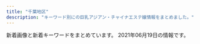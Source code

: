 ```yaml
---
title: "千葉地区"
description: "キーワード別にの巨乳アジアン・チャイナエステ嬢情報をまとめました。"
---
```


新着画像と新着キーワードをまとめています。
2021年06月19日の情報です。

<DmmAffiliateIns />
<KeywordTable
  shops={
    [
    {
        "name": "\u685c",
        "station": "\u9577\u6d66\u99c5\u5357\u53e3",
        "url": "http://sakura.refle.shop/",
        "img_links": [
            "http://www.aqut.sakura.ne.jp/sakura/wp-content/uploads/2021/02/980x450.jpg",
            "http://sakura.refle.shop/wp-content/uploads/2021/05/fff4293299069c3e7778810af9b75e9-400x500.jpg",
            "http://sakura.refle.shop/wp-content/uploads/2021/06/aef115b8ba924d6fef86fb3ab74ff59-768x1024.jpg",
            "http://sakura.refle.shop/wp-content/uploads/2021/03/980x550-1-1.jpg",
            "http://sakura.refle.shop/wp-content/uploads/2021/02/8bfc95f3196ddfdafdcbf1188a8042e-576x1024.jpg",
            "http://sakura.refle.shop/wp-content/uploads/2021/02/u30667598442406118055fm26gp0.jpg",
            "http://sakura.refle.shop/wp-content/uploads/2021/02/fc01b0ad57f84753c67f9cbd1c39504-400x500.jpg",
            "http://sakura.refle.shop/wp-content/uploads/2021/05/fff4293299069c3e7778810af9b75e9-599x1024.jpg",
            "http://sakura.refle.shop/wp-content/uploads/2021/02/8b0ef78fc6219c9d52b8cd277fcf96f-576x1024.jpg",
            "http://sakura.refle.shop/wp-content/uploads/2021/02/011e151d3ba49801a74fe2b21ee48dc-576x1024.jpg",
            "http://sakura.refle.shop/wp-content/uploads/2021/02/5f3cb976bbb21a5669ff6bd1665841c-576x1024.jpg",
            "http://www.aqut.sakura.ne.jp/sakura/wp-content/uploads/2021/02/640x905.jpg",
            "http://sakura.refle.shop/wp-content/uploads/2021/06/aef115b8ba924d6fef86fb3ab74ff59-400x500.jpg",
            "http://sakura.refle.shop/wp-content/uploads/2021/02/28259450e36792ab9dc1c91eedf249b-576x1024.jpg",
            "http://sakura.refle.shop/wp-content/uploads/2021/02/fc01b0ad57f84753c67f9cbd1c39504-576x1024.jpg",
            "http://sakura.refle.shop/wp-content/uploads/2021/02/0ea1abb694e5c2ac70d0c9d9ba0fc0d-576x1024.jpg"
        ],
        "keywords": {}
    },
    {
        "url": "http://momoka.iest.info/",
        "station": "JR\u6d25\u7530\u6cbc\u99c5\u5317\u53e3",
        "keywords": {
            "87": 5,
            "E": 6,
            "C": 2,
            "85": 3,
            "86": 4,
            "83": 2,
            "G": 3,
            "91": 1,
            "D": 12,
            "89": 2,
            "82": 1,
            "88": 4,
            "84": 1
        },
        "name": "\u6843\u9999",
        "img_links": [
            "http://momoka.iest.info/photos/sites/11/2020/01/2020010615504056.jpg",
            "http://momoka.iest.info/photos/sites/11/2019/12/2019120814110783.jpg",
            "http://momoka.iest.info/photos/sites/11/2021/06/2021061511094623-600x800.jpg",
            "http://momoka.iest.info/photos/sites/11/2019/12/2019120410554229.jpg",
            "http://momoka.iest.info/images/link_nav06.jpg",
            "http://momoka.iest.info/photos/sites/11/2019/11/2019112219364120.jpg",
            "http://momoka.iest.info/photos/sites/11/2021/04/2021040412543851.jpg",
            "http://momoka.iest.info/photos/sites/11/2021/05/2021061119572176-e1623409049642.jpeg",
            "http://momoka.iest.info/photos/sites/11/2021/06/2021061210281267.jpg",
            "http://momoka.iest.info/images/tit_pick.png",
            "http://momoka.iest.info/photos/sites/11/2021/05/2021052010441693.jpg",
            "http://momoka.iest.info/photos/sites/11/2020/12/2020121016111969.jpg",
            "http://momoka.iest.info/photos/sites/11/2021/01/202101081554510.jpg",
            "http://momoka.iest.info/images/link_nav03.jpg",
            "http://momoka.iest.info/photos/sites/11/2020/02/2020020411095362.jpg",
            "http://momoka.iest.info/images/end.png",
            "http://momoka.iest.info/photos/sites/11/2020/08/2020081513232423.jpg",
            "http://momoka.iest.info/images/link_nav01.jpg",
            "http://momoka.iest.info/images/tit_new.png",
            "http://momoka.iest.info/images/link_nav05.jpg",
            "http://momoka.iest.info/images/sp_top.png",
            "http://momoka.iest.info/photos/sites/11/2021/05/2021052010441693-600x800.jpg",
            "http://momoka.iest.info/photos/sites/11/2021/02/2021021911090965.jpg",
            "http://momoka.iest.info/photos/sites/11/2021/04/2021042614474181-600x800.jpg",
            "http://momoka.iest.info/photos/sites/11/2021/04/202104031114456.jpg",
            "http://momoka.iest.info/photos/sites/11/2020/08/2020081513255337.jpg",
            "http://momoka.iest.info/images/staff01.png",
            "http://momoka.iest.info/photos/sites/11/2021/04/2021041915274145.jpg",
            "http://momoka.iest.info/photos/sites/11/2019/12/2019121918430664.jpg",
            "http://momoka.iest.info/photos/sites/11/2020/07/2020073110302456-e1600047741736.jpg",
            "http://momoka.iest.info/images/link_nav02.jpg",
            "http://momoka.iest.info/photos/sites/11/2021/03/2021032715032815.jpg",
            "http://momoka.iest.info/photos/sites/11/2021/02/2021022610281385.jpg",
            "http://momoka.iest.info/photos/sites/11/2021/06/2021061511094623.jpg",
            "http://momoka.iest.info/photos/sites/11/2021/04/2021042011033371.jpg",
            "http://momoka.iest.info/images/side_mobile.jpg",
            "http://momoka.iest.info/images/top.png",
            "http://momoka.iest.info/images/side_tel.jpg",
            "http://momoka.iest.info/photos/sites/11/2021/04/2021042614474181.jpg",
            "http://momoka.iest.info/images/tit_link.png",
            "http://momoka.iest.info/photos/sites/11/2021/06/2021061419063060-e1623665211621.jpeg",
            "http://momoka.iest.info/images/staff02.png",
            "http://momoka.iest.info/photos/sites/11/2020/07/2020073110302456.jpg",
            "http://momoka.iest.info/images/tit_staff1.png",
            "http://momoka.iest.info/photos/sites/11/2020/01/202001061550092.jpg",
            "http://momoka.iest.info/images/link_nav04.jpg"
        ]
    },
    {
        "img_links": [
            "https://www.harurelaxation.com/prof/7/top.jpg",
            "https://www.harurelaxation.com/prof/1/01.jpg",
            "https://www.harurelaxation.com/prof/10/03.jpg",
            "https://www.harurelaxation.com/prof/9/top.jpg",
            "https://www.harurelaxation.com/prof/1/top.jpg",
            "https://www.harurelaxation.com/prof/8/top.jpg",
            "https://www.harurelaxation.com/prof/5/02.jpg",
            "https://www.harurelaxation.com/prof/6/02.jpg",
            "https://www.harurelaxation.com/prof/1/02.jpg",
            "https://www.harurelaxation.com/prof/9/01.jpg",
            "https://www.harurelaxation.com/prof/8/02.jpg",
            "https://www.harurelaxation.com/prof/7/02.jpg",
            "https://www.harurelaxation.com/prof/3/01.jpg",
            "https://www.harurelaxation.com/prof/8/01.jpg",
            "https://www.harurelaxation.com/prof/10/01.jpg",
            "https://www.harurelaxation.com/prof/7/01.jpg",
            "https://www.harurelaxation.com/prof/3/top.jpg",
            "https://www.harurelaxation.com/img/tmp/sns_bt2.png",
            "https://www.harurelaxation.com/prof/10/02.jpg",
            "https://www.harurelaxation.com/prof/10/top.jpg",
            "https://www.harurelaxation.com/img/tmp/sns_bt1.png",
            "https://www.harurelaxation.com/prof/11/03.jpg",
            "https://www.harurelaxation.com/prof/6/01.jpg",
            "https://www.harurelaxation.com/prof/5/top.jpg",
            "https://www.harurelaxation.com/prof/3/02.jpg",
            "https://www.harurelaxation.com/prof/11/02.jpg",
            "https://www.harurelaxation.com/prof/5/01.jpg",
            "https://www.harurelaxation.com/img/all/loader.png",
            "https://www.harurelaxation.com/prof/11/top.jpg",
            "https://www.harurelaxation.com/prof/11/01.jpg",
            "https://www.harurelaxation.com/prof/6/top.jpg"
        ],
        "station": "JR\u8302\u539f\u99c5",
        "url": "https://www.harurelaxation.com/",
        "keywords": {
            "84": 6,
            "83": 9,
            "D": 12,
            "\u80f8": 2,
            "82": 6,
            "C": 6,
            "E": 3
        },
        "name": "HARU"
    },
    {
        "keywords": {
            "88": 1,
            "F": 1
        },
        "station": "JR\u7a32\u6bdb\u99c5\u6771\u53e3",
        "img_links": [
            "http://rosabella.red/_src/53575334/3361616039248_.pic.jpg",
            "http://rosabella.red/_src/40198017/download-1.jpg",
            "http://rosabella.red/_src/53868760/wechatimg1084.jpg",
            "http://rosabella.red/_src/40198025/download-5.jpg",
            "http://rosabella.red/_src/40198080/s_face.jpg",
            "http://rosabella.red/_src/40198165/s_info.jpg",
            "http://rosabella.red/_src/40198192/s_info.jpg",
            "http://rosabella.red/_src/40198015/download.jpg",
            "http://rosabella.red/_src/40198062/s_info.jpg",
            "http://rosabella.red/_src/40198073/s_pick.jpg",
            "http://rosabella.red/_src/57117936/wechatimg1346.jpg",
            "http://rosabella.red/_src/52706194/wechatimg1346.jpg",
            "http://rosabella.red/_src/50390318/wechatimg1084.jpg",
            "http://rosabella.red/_src/55497169/wechatimg1346.jpg",
            "http://rosabella.red/_src/56513899/wechatimg1344.jpg",
            "http://rosabella.red/_src/50390320/wechatimg1084.jpg",
            "http://rosabella.red/_src/40198162/s_face.jpg",
            "http://rosabella.red/_src/52706193/wechatimg1346.jpg",
            "http://rosabella.red/_src/40198220/s_info.jpg",
            "http://rosabella.red/_src/40198014/sign.png",
            "http://rosabella.red/_src/56513371/wechatimg1344.jpg",
            "http://rosabella.red/_src/40198186/s_pick.jpg",
            "http://rosabella.red/_src/44488629/cam-1.jpg",
            "http://rosabella.red/_src/54543242/wechatimg1344.jpg",
            "http://rosabella.red/_src/40198023/download-4.jpg",
            "http://rosabella.red/_src/40198159/s_pick.jpg",
            "http://rosabella.red/_src/56057667/wechatimg1346.jpg",
            "http://rosabella.red/_src/53575335/3361616039248_.pic.jpg",
            "http://rosabella.red/_src/40198090/s_info.jpg",
            "http://rosabella.red/_src/40198223/wx00020615-171913%402x.png",
            "http://rosabella.red/_src/40198143/s_staff01.jpg",
            "http://rosabella.red/_src/40198195/wx00020615-171913%402x.png",
            "http://rosabella.red/_src/54543244/wechatimg1344.jpg",
            "http://rosabella.red/_src/57117930/wechatimg1344.jpg",
            "http://rosabella.red/_src/40198217/s_face.jpg",
            "http://rosabella.red/_src/54543243/wechatimg1344.jpg",
            "http://rosabella.red/_src/40198168/wx00020615-171913%402x.png",
            "http://rosabella.red/_src/40198214/s_pick.jpg",
            "http://rosabella.red/_src/50390319/wechatimg1084.jpg",
            "http://rosabella.red/_src/40198019/download-2.jpg",
            "http://rosabella.red/_src/56057658/wechatimg1346.jpg",
            "http://rosabella.red/_src/52706195/wechatimg1346.jpg",
            "http://rosabella.red/_src/54543219/wechatimg1344.jpg",
            "http://rosabella.red/_src/53575336/3361616039248_.pic.jpg",
            "http://rosabella.red/_src/40198021/download-3.jpg",
            "http://rosabella.red/_src/50390306/wechatimg1084.jpg",
            "http://rosabella.red/_src/40198189/s_face.jpg",
            "http://rosabella.red/_src/40198093/wx00020615-171913%402x.png",
            "http://rosabella.red/_src/40198045/s_face.jpg",
            "http://rosabella.red/_src/52706170/wechatimg206.jpg",
            "http://rosabella.red/_src/40198065/wx00020615-171913%402x.png",
            "http://rosabella.red/_src/53575325/3361616039248_.pic.jpg",
            "http://rosabella.red/_src/40198029/s_pick.jpg",
            "http://rosabella.red/_src/56057635/wechatimg1771.jpg"
        ],
        "name": "\u9e97\u3046\u3089\u3089",
        "url": "http://rosabella.red/"
    },
    {
        "img_links": [
            "http://www.yumegogoti.mensest.com/images/slider/1.jpg",
            "http://www.yumegogoti.mensest.com/images/slider/2.jpg",
            "http://www.yumegogoti.mensest.com/images/shop/shop02.jpg",
            "http://www.yumegogoti.mensest.com/images/staff01.jpg",
            "http://www.yumegogoti.mensest.com/files/003.jpg",
            "http://www.yumegogoti.mensest.com/images/shop/shop01.jpg",
            "http://www.yumegogoti.mensest.com/images/link.jpg",
            "http://www.yumegogoti.mensest.com/files/004.jpg",
            "http://www.yumegogoti.mensest.com/images/tel.png",
            "http://www.yumegogoti.mensest.com/files/006.jpg",
            "http://www.yumegogoti.mensest.com/images/shop/shop05.jpg",
            "http://www.yumegogoti.mensest.com/images/guide.jpg",
            "http://www.yumegogoti.mensest.com/files/002-02.jpg",
            "http://www.yumegogoti.mensest.com/images/movie.jpg",
            "http://www.yumegogoti.mensest.com/files/002.jpg",
            "http://www.yumegogoti.mensest.com/images/shop/shop03.jpg",
            "http://www.yumegogoti.mensest.com/files/005-02.jpg",
            "http://www.yumegogoti.mensest.com/files/001-02.jpg",
            "http://www.yumegogoti.mensest.com/files/001.jpg",
            "http://www.yumegogoti.mensest.com/images/shop/shop04.jpg",
            "http://www.yumegogoti.mensest.com/images/slider/3.jpg",
            "http://www.yumegogoti.mensest.com/files/006-02.jpg",
            "http://www.yumegogoti.mensest.com/files/003-02.jpg",
            "http://www.yumegogoti.mensest.com/files/005.jpg",
            "http://www.yumegogoti.mensest.com/files/004-02.jpg"
        ],
        "name": "\u5922\u5fc3\u5730",
        "keywords": {
            "87": 3,
            "D": 4,
            "C": 17,
            "86": 3
        },
        "station": "JR\u4e94\u4e95\u99c5\u897f\u53e3",
        "url": "http://www.yumegogoti.mensest.com/"
    },
    {
        "station": "\u9ad8\u6839\u6728\u6238\u99c5\u5317\u53e3",
        "img_links": [
            "http://yureloyuli.xyz/uploads/210204/1-210204142K0J1.jpg",
            "http://yureloyuli.xyz/uploads/210504/1-21050415192X16.jpg",
            "http://yureloyuli.xyz/uploads/210218/1-21021Q55420226.jpg",
            "http://yureloyuli.xyz/static/picture/info_text.jpg",
            "http://yureloyuli.xyz/uploads/200722/1-200H215404S47.jpg",
            "http://yureloyuli.xyz/static/picture/info2.jpg",
            "http://yureloyuli.xyz/static/picture/girls-bar.png",
            "http://yureloyuli.xyz/uploads/201113/1-201113153614922.jpg",
            "http://yureloyuli.xyz/uploads/200228/1-20022P91635N0.jpg",
            "http://yureloyuli.xyz/static/picture/bar-news.png",
            "http://yureloyuli.xyz/uploads/210308/1-21030Q02F2R6.jpg",
            "http://yureloyuli.xyz/uploads/200324/1-20032409411K31.jpg",
            "http://yureloyuli.xyz/uploads/200912/1-200912104044951.jpg",
            "http://yureloyuli.xyz/uploads/200206/1-20020616251Q12.jpg",
            "http://yureloyuli.xyz/static/picture/bar-infomation.png",
            "http://yureloyuli.xyz/static/picture/bar-inte.png",
            "http://yureloyuli.xyz/uploads/200706/1-200F6092015B8.jpg",
            "http://yureloyuli.xyz/uploads/200317/1-20031F92052106.jpg",
            "http://yureloyuli.xyz/static/picture/bar-girls.png",
            "http://yureloyuli.xyz/uploads/210102/1-210102131F3W2.jpg",
            "http://yureloyuli.xyz/uploads/200326/1-200326091KT30.jpg",
            "http://yureloyuli.xyz/static/picture/info1.jpg",
            "http://yureloyuli.xyz/uploads/200218/1-20021Q20511212.jpg"
        ],
        "name": "\u7f8e\u9b54\u5973",
        "url": "http://yureloyuli.xyz/",
        "keywords": {
            "C": 3,
            "84": 4,
            "88": 2,
            "D": 11,
            "86": 2,
            "85": 6
        }
    },
    {
        "keywords": {
            "E": 7,
            "D": 11
        },
        "station": "JR\u6728\u66f4\u6d25\u99c5\u6771\u53e3",
        "img_links": [
            "https://es-quorea.com/wp-content/themes/este/img/tel_header.png",
            "https://es-quorea.com/wp-content/themes/este/img/4.jpg",
            "https://es-quorea.com/wp-content/uploads/2021/01/22amore.jpg",
            "https://es-quorea.com/wp-content/uploads/2021/01/33amore.jpg",
            "https://es-quorea.com/wp-content/themes/este/img/top-img05b.png",
            "https://es-quorea.com/wp-content/themes/este/img/top-img02.png",
            "https://es-quorea.com/wp-content/themes/este/img/top-img01a.png",
            "https://es-quorea.com/wp-content/themes/este/img/top-img03.png",
            "https://es-quorea.com/wp-content/themes/este/img/1.jpg",
            "https://es-quorea.com/wp-content/themes/este/img/call.png",
            "https://es-quorea.com/wp-content/themes/este/img/top-img05a.png",
            "https://es-quorea.com/wp-content/themes/este/img/3.jpg",
            "https://es-quorea.com/wp-content/themes/este/img/tel_footer.png",
            "https://es-quorea.com/wp-content/uploads/2021/03/89762citeg.jpg",
            "https://es-quorea.com/wp-content/uploads/2020/01/citeg.jpg",
            "https://es-quorea.com/wp-content/themes/este/img/2.jpg",
            "https://es-quorea.com/wp-content/themes/este/img/top-img01b.png",
            "https://es-quorea.com/wp-content/uploads/2021/01/44amore.jpg"
        ],
        "url": "https://es-quorea.com/",
        "name": "\u30af\u30aa\u30ec\u30a2"
    },
    {
        "img_links": [
            "http://iyasi-time.com/images/top/top_04.jpg",
            "http://iyasi-time.com/images/staff_image/staf_09a.jpg",
            "http://iyasi-time.com/images/top/top_03.jpg",
            "http://iyasi-time.com/images/home/top.jpg",
            "http://iyasi-time.com/images/top/top_05.jpg",
            "http://iyasi-time.com/images/top/top_02.jpg",
            "http://iyasi-time.com/images/top/top_01.jpg",
            "http://iyasi-time.com/images/top/top_06.jpg",
            "http://iyasi-time.com/images/top/top_08.png",
            "http://iyasi-time.com/images/page_top.png"
        ],
        "url": "http://iyasi-time.com/",
        "keywords": {},
        "station": "JR\u4e94\u4e95\u99c5\u897f\u53e3",
        "name": "\u5eb7\u697d\u5712-KOURAKUEN-"
    },
    {
        "keywords": {
            "90": 5,
            "86": 5,
            "87": 5,
            "84": 5
        },
        "img_links": [
            "https://inage-grace.com/icon/twitter.png",
            "https://inage-grace.com/room/room-l2.jpg",
            "https://inage-grace.com/footer/footer-staff.png",
            "https://inage-grace.com/staff/sora-top.jpg",
            "https://inage-grace.com/icon/facebook.png",
            "https://inage-grace.com/staff/mai-l1.jpg",
            "https://inage-grace.com/staff/rina-s1.jpg",
            "https://inage-grace.com/staff/aika-top.jpg",
            "https://inage-grace.com/images/esthe1.jpg",
            "https://inage-grace.com/staff/sora-l1.jpg",
            "https://inage-grace.com/staff/mai-s1.jpg",
            "https://inage-grace.com/room/room-l1.jpg",
            "https://inage-grace.com/images/esthe2.jpg",
            "https://inage-grace.com/staff/sora-s1.jpg",
            "https://inage-grace.com/icon/line.png",
            "https://inage-grace.com/images/main1.jpg",
            "https://inage-grace.com/images/esthe4.jpg",
            "https://inage-grace.com/staff/aika-s1.jpg",
            "https://inage-grace.com/staff/aika-l1.jpg",
            "https://inage-mensesthe.com/icon/facebook.png",
            "https://inage-grace.com/room/room-l4.jpg",
            "https://inage-grace.com/icon/yelp.png",
            "https://inage-grace.com/images/header3.png",
            "https://inage-grace.com/footer/footer-tel.png",
            "https://inage-grace.com/images/esthe3.jpg",
            "https://inage-grace.com/staff/mai-top.jpg",
            "https://inage-mensesthe.com/icon/yelp.png",
            "https://inage-grace.com/staff/rina-l1.jpg",
            "https://inage-grace.com/images/main-sp.jpg",
            "https://inage-grace.com/staff/rina-top.jpg",
            "https://inage-grace.com/images/clear.png",
            "https://inage-grace.com/footer/footer-line.png",
            "https://inage-mensesthe.com/icon/line.png",
            "https://inage-mensesthe.com/icon/twitter.png",
            "https://inage-grace.com/room/room-l3.jpg",
            "https://inage-grace.com/images/qrcode.png"
        ],
        "url": "https://inage-grace.com/",
        "station": "JR\u7a32\u6bdb\u99c5\u897f\u53e3",
        "name": "Grace"
    },
    {
        "img_links": [
            "http://utopia.relax-good.com/img/cast/akane-01.jpg",
            "http://utopia.relax-good.com/img/line_mark.png",
            "http://utopia.relax-good.com/img/cast/yuki-01.jpg",
            "http://utopia.relax-good.com/img/cast/kaori-02.jpg",
            "http://utopia.relax-good.com/img/cast/momo-01.jpg",
            "http://utopia.relax-good.com/img/cast/emi-01.jpg",
            "http://utopia.relax-good.com/img/banners/20161121110248_DHQPVQBC_UXZGZTLA.jpg",
            "http://utopia.relax-good.com/img/cast/rina-02.jpg",
            "https://scdn.line-apps.com/n/line_add_friends/btn/ja.png",
            "http://utopia.relax-good.com/img/cast/aki-02.jpg",
            "http://utopia.relax-good.com/img/cast/mari-02.jpg",
            "http://utopia.relax-good.com/img/cast/uc.jpg",
            "http://menlog.net/link/menlog8831.jpg",
            "http://utopia.relax-good.com/img/cast/miya-01.jpg",
            "http://utopia.relax-good.com/img/interior/lobby.jpg",
            "https://qr-official.line.me/sid/M/vig0320r.png",
            "http://utopia.relax-good.com/img/cast/mina-01.jpg",
            "http://utopia.relax-good.com/img/cast/natsumi-02.jpg",
            "http://utopia.relax-good.com/img/cast/rumi-05.jpg",
            "http://utopia.relax-good.com/img/cast/nana-01.jpg",
            "http://utopia.relax-good.com/img/cast/miyu-01.jpg"
        ],
        "url": "http://utopia.relax-good.com/",
        "keywords": {},
        "name": "utopia \uff5e\u30e6\u30fc\u30c8\u30d4\u30a2\uff5e",
        "station": "JR\u6d25\u7530\u6cbc\u99c5\u5317\u53e3"
    },
    {
        "url": "http://yasuragi.jps.cm/",
        "name": "\u3084\u3059\u3089\u304e",
        "img_links": [
            "http://yasuragi.jps.cm/images/mobile.jpg",
            "http://yasuragi.jps.cm/photos/sites/52/2020/12/2020120108410335.jpg",
            "http://yasuragi.jps.cm/photos/sites/52/2017/01/staff3.jpg",
            "http://yasuragi.jps.cm/photos/sites/52/2019/07/2019071306262265.jpg",
            "http://yasuragi.jps.cm/images/staff1.jpg",
            "http://yasuragi.jps.cm/photos/sites/52/2021/02/202102170516289.jpg",
            "http://yasuragi.jps.cm/images/news.jpg",
            "http://yasuragi.jps.cm/images/news2.jpg",
            "http://yasuragi.jps.cm/images/news_dz.jpg",
            "http://yasuragi.jps.cm/images/top.jpg",
            "http://yasuragi.jps.cm/images/r1.jpg",
            "http://yasuragi.jps.cm/photos/sites/52/2020/12/2020121904260837.jpg",
            "http://yasuragi.jps.cm/images/top2.jpg",
            "http://yasuragi.jps.cm/images/top1.jpg"
        ],
        "keywords": {
            "D": 2,
            "86": 3,
            "E": 1,
            "C": 8
        },
        "station": "\u5343\u8449\u4e2d\u592e\u99c5\u6771\u53e3"
    },
    {
        "station": "JR\u5343\u8449\u99c5\u6771\u53e3",
        "keywords": {
            "\u4e73": 3
        },
        "name": "with you",
        "url": "http://www.with-you.xyz/",
        "img_links": [
            "http://www.with-you.xyz/Uploads/News/6086782d7b9b5.jpg",
            "http://www.with-you.xyz/Uploads/News/606bbd0713603.jpg",
            "http://www.with-you.xyz/Uploads/News/60331355bced0.jpg",
            "http://www.with-you.xyz/Uploads/user/5aefb12fd808d.jpg",
            "http://www.with-you.xyz/Uploads/News/60a1cdc6bc847.jpg",
            "http://www.with-you.xyz/Uploads/user/5aefb1192c299.jpg",
            "http://www.with-you.xyz/ueditor/php/upload/image/20180507/1525658576587164.png",
            "http://www.with-you.xyz/Uploads/News/603c771dd0d06.jpg",
            "http://www.with-you.xyz/Uploads/News/60b43cec1f519.jpg",
            "http://www.with-you.xyz/Uploads/News/60615e98e12fb.jpg",
            "http://www.with-you.xyz/Uploads/News/608f51cdca75d.jpg",
            "http://www.with-you.xyz/Uploads/News/6058318102681.jpg",
            "http://www.with-you.xyz/Uploads/News/604ef9c5646ef.jpg",
            "http://www.with-you.xyz/ueditor/php/upload/image/20180508/1525743921831574.png",
            "http://www.with-you.xyz/ueditor/php/upload/image/20180508/1525743116677647.jpg",
            "http://www.with-you.xyz/Uploads/News/6098867072da3.jpg",
            "http://www.with-you.xyz/Uploads/News/6073afa4b26eb.jpg",
            "http://www.with-you.xyz/Uploads/News/60aaf786e85c6.jpg",
            "http://www.with-you.xyz/Uploads/News/607d2ef3102ec.jpg",
            "http://www.with-you.xyz/Public/Reception/picture/news.png",
            "http://www.with-you.xyz/Uploads/News/60bd6cabddaad.jpg",
            "http://www.with-you.xyz/ueditor/php/upload/image/20180509/1525834473168892.png",
            "http://www.with-you.xyz/ueditor/php/upload/image/20180507/1525658571678747.png",
            "http://www.with-you.xyz/Uploads/user/5aefb0da5df20.jpg",
            "http://www.with-you.xyz/Uploads/user/5aefb0beaf05c.jpg",
            "http://www.with-you.xyz/Uploads/News/6045c8ad0f0ea.jpg",
            "http://www.with-you.xyz/Public/Reception/picture/pick_staff6.jpg",
            "http://www.with-you.xyz/Public/Reception/picture/staff-bar.png",
            "http://www.with-you.xyz/Uploads/News/60c7f5e958647.jpg"
        ]
    },
    {
        "keywords": {},
        "url": "https://eve.iest.info/",
        "name": "\u30a4\u30d6",
        "station": "\u4eac\u6210\u5343\u8449\u4e2d\u592e\u99c5\u897f\u53e3",
        "img_links": []
    },
    {
        "img_links": [
            "http://sara.xyz.mn/images/mobile.jpg",
            "http://sara.xyz.mn/images/s_pick.jpg",
            "http://sara.xyz.mn/photos/sites/108/2019/10/201910010837567.jpg",
            "http://sara.xyz.mn/photos/sites/108/2019/10/2019100108375747.jpg",
            "http://sara.xyz.mn/images/nbj3.jpg",
            "http://sara.xyz.mn/images/end1.jpg",
            "http://sara.xyz.mn/images/s_face.jpg",
            "http://sara.xyz.mn/photos/sites/108/2019/11/201911100438444.jpg",
            "http://sara.xyz.mn/photos/sites/108/2021/04/2021040105285767.jpg",
            "http://sara.xyz.mn/images/s_info.jpg",
            "http://sara.xyz.mn/photos/sites/108/2019/10/2019100108375817.jpg",
            "http://sara.xyz.mn/images/1.jpg",
            "http://sara.xyz.mn/images/top.jpg",
            "http://sara.xyz.mn/photos/sites/108/2019/10/2019100108375699.jpg",
            "http://sara.xyz.mn/images/top1.jpg",
            "http://sara.xyz.mn/images/s_news.jpg",
            "http://sara.xyz.mn/images/s_staff.jpg"
        ],
        "url": "http://sara.xyz.mn/",
        "station": "\u5343\u8449\u4e2d\u592e\u99c5",
        "keywords": {
            "D": 1,
            "86": 2,
            "88": 2,
            "E": 2,
            "C": 1
        },
        "name": "\u5929\u4f7f\u697d\u5712"
    },
    {
        "img_links": [
            "http://bierwn.xyz/templets/default/picture/interior_t.jpg",
            "http://bierwn.xyz/uploads/210515/1-210515143535246.jpg",
            "http://bierwn.xyz/uploads/180906/1-1PZ60934021N.jpg",
            "http://bierwn.xyz/uploads/210519/1-2105191K244c4.jpg",
            "http://bierwn.xyz/templets/default/picture/news.jpg",
            "http://bierwn.xyz/uploads/210519/1-2105191K2113E.jpg",
            "http://bierwn.xyz/templets/default/picture/staff_t.jpg",
            "http://bierwn.xyz/uploads/210429/1-21042ZU556127.jpg",
            "http://bierwn.xyz/uploads/180905/1-1PZ515095RN.jpg",
            "http://bierwn.xyz/templets/default/picture/tt.jpg",
            "http://bierwn.xyz/uploads/210519/1-2105191JP33a.jpg",
            "http://bierwn.xyz/uploads/210429/1-21042ZU54IK.jpg",
            "http://bierwn.xyz/templets/default/picture/rec1.png",
            "http://bierwn.xyz/templets/default/picture/int1.png",
            "http://bierwn.xyz/uploads/210515/1-210515143523364.jpg"
        ],
        "name": "\u7f8e\u4eba\u9b5a",
        "station": "\u52dd\u7530\u53f0\u99c5\u5357\u53e3",
        "url": "http://bierwn.xyz/",
        "keywords": {}
    },
    {
        "name": "\u6c34\u4ed9",
        "keywords": {
            "86": 5,
            "87": 4,
            "C": 3,
            "85": 3,
            "E": 1,
            "88": 1,
            "D": 8
        },
        "url": "http://www.suisen.masg.info/",
        "img_links": [
            "http://www.suisen.masg.info/files/009-03.jpg",
            "http://www.suisen.masg.info/files/005.jpg",
            "http://www.suisen.masg.info/files/003-02.jpg",
            "http://www.suisen.masg.info/files/014.jpg",
            "http://www.suisen.masg.info/files/008.jpg",
            "http://www.suisen.masg.info/files/014-02.jpg",
            "http://www.suisen.masg.info/files/006.jpg",
            "http://www.suisen.masg.info/images/pick.png",
            "http://www.suisen.masg.info/images/r2.jpg",
            "http://www.suisen.masg.info/files/011-03.jpg",
            "http://www.suisen.masg.info/images/top.png",
            "http://www.suisen.masg.info/files/004-03.jpg",
            "http://www.suisen.masg.info/files/008-03.jpg",
            "http://www.suisen.masg.info/images/r5.jpg",
            "http://www.suisen.masg.info/images/face.png",
            "http://www.suisen.masg.info/images/bj2.jpg",
            "http://www.suisen.masg.info/images/shop/shop04.jpg",
            "http://www.suisen.masg.info/files/014-03.jpg",
            "http://www.suisen.masg.info/files/013-03.jpg",
            "http://www.suisen.masg.info/files/002-02.jpg",
            "http://www.suisen.masg.info/files/007-02.jpg",
            "http://www.suisen.masg.info/files/006-03.jpg",
            "http://www.suisen.masg.info/files/013-02.jpg",
            "http://www.suisen.masg.info/files/009-02.jpg",
            "http://www.suisen.masg.info/files/012-03.jpg",
            "http://www.suisen.masg.info/files/002.jpg",
            "http://www.suisen.masg.info/files/011-02.jpg",
            "http://www.suisen.masg.info/images/s_link.png",
            "http://www.suisen.masg.info/files/012.jpg",
            "http://www.suisen.masg.info/files/013.jpg",
            "http://www.suisen.masg.info/images/r4.jpg",
            "http://www.suisen.masg.info/files/004-02.jpg",
            "http://www.suisen.masg.info/images/r1.jpg",
            "http://www.suisen.masg.info/files/004.jpg",
            "http://www.suisen.masg.info/images/shop/shop03.jpg",
            "http://www.suisen.masg.info/files/005-02.jpg",
            "http://www.suisen.masg.info/files/003-03.jpg",
            "http://www.suisen.masg.info/images/s_staff.png",
            "http://www.suisen.masg.info/files/003.jpg",
            "http://www.suisen.masg.info/images/shop/shop02.jpg",
            "http://www.suisen.masg.info/files/011.jpg",
            "http://www.suisen.masg.info/files/010.jpg",
            "http://www.suisen.masg.info/files/007.jpg",
            "http://www.suisen.masg.info/images/end.png",
            "http://www.suisen.masg.info/files/012-02.jpg",
            "http://www.suisen.masg.info/files/005-03.jpg",
            "http://www.suisen.masg.info/files/006-02.jpg",
            "http://www.suisen.masg.info/files/008-02.jpg",
            "http://www.suisen.masg.info/files/010-03.jpg",
            "http://www.suisen.masg.info/files/002-03.jpg",
            "http://www.suisen.masg.info/files/009.jpg",
            "http://www.suisen.masg.info/files/007-03.jpg",
            "http://www.suisen.masg.info/images/news.png",
            "http://www.suisen.masg.info/images/shop/shop01.jpg",
            "http://www.suisen.masg.info/files/010-02.jpg"
        ],
        "station": "JR\u6771\u91d1\u99c5\u6771\u53e3"
    },
    {
        "name": "\u30ea\u30e9\u30db\u30fc\u30e0",
        "station": "\u5317\u7fd2\u5fd7\u91ce\u99c5\u6771\u53e3",
        "img_links": [
            "http://www.yatunomi.com/images/006.jpg",
            "http://www.yatunomi.com/images/003.jpg",
            "http://www.yatunomi.com/images/46-11051416223130.jpg",
            "http://www.yatunomi.com/images/sample_photo3.jpg",
            "http://www.yatunomi.com/images/004.jpg",
            "http://www.yatunomi.com/images/02.jpg",
            "http://www.yatunomi.com/images/01.jpg",
            "http://www.yatunomi.com/images/sample_photo4.jpg",
            "http://www.yatunomi.com/images/sample_photo2.jpg",
            "http://www.yatunomi.com/images/sample1.jpg",
            "http://www.yatunomi.com/images/1.jpg",
            "http://www.yatunomi.com/images/005.jpg",
            "http://www.yatunomi.com/images/icon_bar.png",
            "http://www.yatunomi.com/images/2.jpg",
            "http://www.yatunomi.com/images/3.jpg",
            "http://www.yatunomi.com/images/sample_photo1.jpg"
        ],
        "url": "http://www.yatunomi.com/",
        "keywords": {}
    },
    {
        "station": "\u5317\u7fd2\u5fd7\u91ce\u99c5",
        "img_links": [
            "https://beautytime.space/wp-content/uploads/2020/10/\u30a2\u30af\u30bb\u30b9\u30eb\u30fc\u30c81-1024x489.png",
            "https://beautytime.space/wp-content/uploads/elementor/thumbs/staff4-1-owelqgr00ctf493ev3w1zjia2cihf8zxnq49xc9hc0.png",
            "https://yoga.oceanwp.org/wp-content/uploads/2016/09/avatar.jpg",
            "https://beautytime.space/wp-content/uploads/elementor/thumbs/yuka-p50lu8ddrj4jzit1n7g1xcrmco1jnmazdqu6br4cn4.jpg",
            "https://beautytime.space/wp-content/uploads/2021/02/\u30ad\u30e3\u30f3\u30da\u30fc\u30f34-2-768x543.png",
            "https://beautytime.space/wp-content/uploads/elementor/thumbs/staff1-owelm8h5970yvf8lka2hrlxltxd0sa7f2sfm6ij9c0.jpg",
            "https://beautytime.space/wp-content/uploads/elementor/thumbs/ayumi-p1e4ai767xx5vz0xcqd8l3yfna7x76gyoesoburif4.jpg",
            "https://beautytime.space/wp-content/uploads/2020/11/\u30ed\u30d3\u30fc20201113.jpg",
            "https://beautytime.space/wp-content/uploads/2021/02/\u4fa1\u683c\u886820210203.png",
            "https://beautytime.space/wp-content/uploads/2020/10/mmexport1604140517606.jpg",
            "https://beautytime.space/wp-content/uploads/2020/10/\u30a2\u30af\u30bb\u30b9\u30eb\u30fc\u30c83-1024x483.png",
            "https://beautytime.space/wp-content/uploads/2020/10/\u30a2\u30af\u30bb\u30b9\u30eb\u30fc\u30c82-1024x485.png",
            "https://beautytime.space/wp-content/uploads/elementor/thumbs/rina3-ozcekvwkqdljmcxrlasoi6p0ed9pcrmhowb1olewao.jpg",
            "https://beautytime.space/wp-content/uploads/2020/10/DSC08765-scaled.jpg",
            "https://beautytime.space/wp-content/uploads/elementor/thumbs/ai-p80k724p4trgk3fhd2enzcl1yl8t5tncq55hdgwq2o.jpg"
        ],
        "name": "\u30d3\u30e5\u30fc\u30c6\u30a3\u30fc\u30bf\u30a4\u30e0",
        "url": "https://beautytime.space/",
        "keywords": {}
    },
    {
        "station": "\u6804\u753a\u99c51\u756a\u53e3",
        "img_links": [
            "http://otona-room.work/1620041930.jpeg",
            "http://otona-room.work/staff_5630_1549447096342302.jpg",
            "http://otona-room.work/movie.png",
            "http://otona-room.work/staff_7611_1551333114399883.jpg",
            "http://otona-room.work/head_2_3705_1542686088990068.jpg",
            "http://otona-room.work/b2.jpg",
            "http://otona-room.work/head_1_3705_1534384950723871.jpg",
            "http://otona-room.work/staff_5562_1531961868171342.jpeg",
            "http://otona-room.work/3.jpg",
            "http://otona-room.work/staff_5562_1531961868171342.jpg",
            "http://otona-room.work/furo.jpg",
            "http://otona-room.work/staff_7611_1551333114399883.jpeg",
            "http://otona-room.work/1.jpg",
            "http://otona-room.work/5.jpg",
            "http://otona-room.work/b3.jpg",
            "http://otona-room.work/kanban.jpg",
            "http://otona-room.work/g2.jpg",
            "http://otona-room.work/4.jpg"
        ],
        "name": "\u6843\u6e90\u90f7",
        "keywords": {},
        "url": "http://otona-room.work/"
    },
    {
        "img_links": [
            "http://www.es-lime.info/images/int1.jpg",
            "http://www.es-lime.info/images/tel.png",
            "http://www.es-lime.info/img/megumi1.jpg",
            "http://www.es-lime.info/staff/megumi.jpg",
            "http://www.es-lime.info/img/miyuki1.jpg",
            "http://www.es-lime.info/images/right.png",
            "http://www.es-lime.info/images/news.jpg",
            "http://www.es-lime.info/staff/yuki.jpg",
            "http://www.es-lime.info/img/ayumi1.jpg",
            "http://www.es-lime.info/images/sys.jpg",
            "http://www.es-lime.info/staff/miyuki.jpg",
            "http://www.es-lime.info/images/tg.png",
            "http://www.es-lime.info/images/rec.jpg",
            "http://www.es-lime.info/img/yuki1.jpg",
            "http://www.es-lime.info/images/interior_t.jpg",
            "http://www.es-lime.info/staff/eko.jpg",
            "http://www.es-lime.info/images/menu/interior.png",
            "http://www.es-lime.info/img/ai1.jpg",
            "http://www.es-lime.info/images/staff_t.jpg",
            "http://www.es-lime.info/images/int2.png",
            "http://www.es-lime.info/staff/ai.jpg",
            "http://www.es-lime.info/images/menu/staff.png",
            "http://www.es-lime.info/staff/rina.jpg",
            "http://www.es-lime.info/img/rina1.jpg",
            "http://www.es-lime.info/images/time.jpg",
            "http://www.es-lime.info/img/eko1.jpg",
            "http://www.es-lime.info/images/menu/top.png",
            "http://www.es-lime.info/staff/ayumi.jpg"
        ],
        "name": "Flower",
        "url": "http://www.es-lime.info/",
        "keywords": {},
        "station": "\u5343\u8449\u4e2d\u592e\u99c5\u6771\u53e3"
    },
    {
        "station": "JR\u56db\u8857\u9053\u99c5\u5317\u53e3",
        "name": "\u30c1\u30a7\u30ea\u30fc",
        "img_links": [
            "http://cherry.estheya.com/css/head01.jpg",
            "http://cherry.estheya.com/css/nav/nav-006.jpg",
            "http://cherry.estheya.com/css/staff/staff007-c.jpg",
            "http://cherry.estheya.com/css/staff/staff07-a.jpg",
            "http://cherry.estheya.com/css/top003.jpg",
            "http://cherry.estheya.com/css/staff/staff005-c.jpg",
            "http://cherry.estheya.com/css/staff/staff012-b.jpg",
            "http://cherry.estheya.com/css/nav/nav-0001.jpg",
            "http://cherry.estheya.com/css/staff/staff007-b.jpg",
            "http://cherry.estheya.com/css/nav/nav-0004.jpg",
            "http://cherry.estheya.com/css/staff/staff0012-c.jpg",
            "http://cherry.estheya.com/css/staff/staff0000004-a.jpg",
            "http://cherry.estheya.com/css/staff/staff13-a.jpg",
            "http://cherry.estheya.com/css/staff/staff13-b.jpg",
            "http://cherry.estheya.com/css/tel.png",
            "http://cherry.estheya.com/css/staff/staff012-a.jpg",
            "http://cherry.estheya.com/css/staff/staff00005-b.jpg",
            "http://cherry.estheya.com/css/nav/nav-00003.jpg",
            "http://cherry.estheya.com/css/staff/staff13-c.jpg",
            "http://cherry.estheya.com/css/staff/staff011-a.jpg",
            "http://cherry.estheya.com/css/staff/staff011-c.jpg",
            "http://cherry.estheya.com/css/staff/staff011-b.jpg",
            "http://cherry.estheya.com/css/nav/nav-00002.jpg",
            "http://cherry.estheya.com/css/nav/nav-0005.jpg",
            "http://cherry.estheya.com/css/staff/staff007-a.jpg",
            "http://cherry.estheya.com/css/staff/staff00005-a.jpg",
            "http://cherry.estheya.com/css/cam00001.jpg"
        ],
        "keywords": {
            "E": 36,
            "90": 24,
            "91": 12,
            "88": 12,
            "D": 24,
            "92": 12,
            "C": 24,
            "86": 12
        },
        "url": "http://cherry.estheya.com/"
    },
    {
        "station": "\u4eac\u6210\u7dda\u5343\u8449\u4e2d\u592e\u99c5\u6771\u53e3",
        "keywords": {},
        "name": "\u685c\u6843",
        "url": "http://www.t-bell.work/",
        "img_links": [
            "http://www.t-bell.work/images/4.jpg",
            "http://www.t-bell.work/images/12.jpg",
            "http://www.t-bell.work/img/kumi3.jpg",
            "http://www.t-bell.work/images/1.jpg",
            "http://www.t-bell.work/img/riri1.jpg",
            "http://www.t-bell.work/img/miho1.jpg",
            "http://www.t-bell.work/img/mayu2.jpg",
            "http://www.t-bell.work/images/interior_t.jpg",
            "http://www.t-bell.work/images/10.jpg",
            "http://www.t-bell.work/images/staff_t.jpg",
            "http://www.t-bell.work/img/riri2.jpg",
            "http://www.t-bell.work/img/megumi1.jpg",
            "http://www.t-bell.work/images/7.jpg",
            "http://www.t-bell.work/images/interior.png",
            "http://www.t-bell.work/img/momo1.jpg",
            "http://www.t-bell.work/images/interior1.png",
            "http://www.t-bell.work/images/news.jpg",
            "http://www.t-bell.work/img/yuki1.jpg",
            "http://www.t-bell.work/images/11.jpg",
            "http://www.t-bell.work/images/9.jpg",
            "http://www.t-bell.work/img/ayumi1.jpg",
            "http://www.t-bell.work/img/kumi2.jpg",
            "http://www.t-bell.work/img/kumi1.jpg",
            "http://www.t-bell.work/img/mayu1.jpg",
            "http://www.t-bell.work/img/sakura1.jpg",
            "http://www.t-bell.work/images/head.jpg",
            "http://www.t-bell.work/images/info.jpg",
            "http://www.t-bell.work/images/5.jpg",
            "http://www.t-bell.work/img/ayumi2.jpg",
            "http://www.t-bell.work/images/6.jpg",
            "http://www.t-bell.work/images/sys1.png",
            "http://www.t-bell.work/images/3.jpg",
            "http://www.t-bell.work/images/8.jpg",
            "http://www.t-bell.work/images/line.png",
            "http://www.t-bell.work/images/si.png",
            "http://www.t-bell.work/images/2.jpg",
            "http://www.t-bell.work/images/sys2.png"
        ]
    },
    {
        "name": "\u7761\u84ee\u82b1",
        "station": "JR\u8607\u6211\u99c5\u897f\u53e3",
        "url": "http://riversopdd.site/",
        "img_links": [
            "http://riversopdd.site/static/picture/nav-006.png",
            "http://riversopdd.site/uploads/200807/1-200PG63506145.jpg",
            "http://riversopdd.site/uploads/200605/1-2006051J64E48.jpg",
            "http://riversopdd.site/uploads/201230/1-201230143424H5.jpg",
            "http://riversopdd.site/static/picture/nav-005.png",
            "http://riversopdd.site/static/picture/left.jpg",
            "http://riversopdd.site/uploads/210128/1-21012Q40403C5.jpg",
            "http://riversopdd.site/static/picture/right.jpg",
            "http://riversopdd.site/static/picture/nav-004.png",
            "http://riversopdd.site/static/picture/nav-003.png",
            "http://riversopdd.site/static/picture/tel.png",
            "http://riversopdd.site/static/picture/nav-001.png",
            "http://riversopdd.site/static/picture/top003.jpg",
            "http://riversopdd.site/uploads/191021/1-191021125359649.jpg",
            "http://riversopdd.site/uploads/201016/1-2010161601241L.jpg",
            "http://riversopdd.site/static/picture/nav-002.png",
            "http://riversopdd.site/uploads/201102/1-201102145U1P3.jpg",
            "http://riversopdd.site/uploads/191206/1-191206102GaK.jpg",
            "http://riversopdd.site/static/picture/top01.png",
            "http://riversopdd.site/uploads/200218/1-20021QG51A56.jpg",
            "http://riversopdd.site/uploads/191021/1-19102112532L42.jpg",
            "http://riversopdd.site/uploads/210415/1-21041512423J28.jpg"
        ],
        "keywords": {
            "F": 1,
            "D": 7,
            "88": 2,
            "85": 4,
            "94": 1,
            "C": 3,
            "86": 4
        }
    },
    {
        "keywords": {
            "86": 7,
            "E": 3,
            "D": 4
        },
        "station": "JR\u5e55\u5f35\u672c\u90f7\u99c5\u5357\u53e3",
        "url": "http://relax-massage.xyz/",
        "name": "\u7f8e\u5eb5 -\u3073\u3042\u3093-",
        "img_links": [
            "http://relax-massage.xyz/images/precau.png",
            "http://relax-massage.xyz/images/cg03.jpg",
            "http://relax-massage.xyz/images/top.png",
            "http://relax-massage.xyz/images/cg05.jpg",
            "http://relax-massage.xyz/images/rec.png",
            "http://relax-massage.xyz/images/cg08.jpg",
            "http://relax-massage.xyz/images/cg07.jpg",
            "http://relax-massage.xyz/images/staff_s.png",
            "http://relax-massage.xyz/images/cg02.jpg",
            "http://relax-massage.xyz/images/cg01.jpg",
            "http://relax-massage.xyz/images/cg04.jpg",
            "http://relax-massage.xyz/images/news.png",
            "http://relax-massage.xyz/images/evetop.png",
            "http://relax-massage.xyz/images/sruru.jpg"
        ]
    },
    {
        "keywords": {},
        "img_links": [
            "https://yachiyodai-mensesthe.com/staff/sayuri-s1.jpg",
            "https://yachiyodai-mensesthe.com/images/esthe2.jpg",
            "https://yachiyodai-mensesthe.com/images/esthe4.jpg",
            "https://yachiyodai-mensesthe.com/staff/risa-s1.jpg",
            "https://yachiyodai-mensesthe.com/room/room-l3.jpg",
            "https://yachiyodai-mensesthe.com/staff/hiromi-s1.jpg",
            "https://yachiyodai-mensesthe.com/room/room-l4.jpg",
            "https://yachiyodai-mensesthe.com/images/main-sp.jpg",
            "https://yachiyodai-mensesthe.com/staff/kaori-l1.jpg",
            "https://yachiyodai-mensesthe.com/staff/kaori-s1.jpg",
            "https://yachiyodai-mensesthe.com/staff/ayumi-l1.jpg",
            "https://yachiyodai-mensesthe.com/images/header3.png",
            "https://yachiyodai-mensesthe.com/icon/line.png",
            "https://yachiyodai-mensesthe.com/images/esthe1.jpg",
            "https://yachiyodai-mensesthe.com/icon/twitter.png",
            "https://yachiyodai-mensesthe.com/staff/mimi-l1.jpg",
            "https://yachiyodai-mensesthe.com/room/room-l1.jpg",
            "https://yachiyodai-mensesthe.com/images/clear.png",
            "https://yachiyodai-mensesthe.com/images/main1.jpg",
            "https://yachiyodai-mensesthe.com/staff/sayuri-l1.jpg",
            "https://yachiyodai-mensesthe.com/mens-esthe/2021/06/18/risa-s1.jpg",
            "https://yachiyodai-mensesthe.com/staff/risa-l1.jpg",
            "https://yachiyodai-mensesthe.com/images/obi.jpg",
            "https://yachiyodai-mensesthe.com/icon/facebook.png",
            "https://yachiyodai-mensesthe.com/images/camp.jpg",
            "https://yachiyodai-mensesthe.com/footer/footer-tel.png",
            "https://yachiyodai-mensesthe.com/staff/hiromi-l1.jpg",
            "https://yachiyodai-mensesthe.com/images/esthe3.jpg",
            "https://yachiyodai-mensesthe.com/icon/yelp.png",
            "https://yachiyodai-mensesthe.com/footer/footer-staff.png",
            "https://yachiyodai-mensesthe.com/room/room-l5.jpg",
            "https://yachiyodai-mensesthe.com/staff/ayumi-s1.jpg",
            "https://yachiyodai-mensesthe.com/room/room-l2.jpg",
            "https://yachiyodai-mensesthe.com/room/room-l6.jpg",
            "https://yachiyodai-mensesthe.com/staff/mimi-s1.jpg",
            "https://yachiyodai-mensesthe.com/footer/footer-line.png",
            "https://yachiyodai-mensesthe.com/images/qrcode.png"
        ],
        "url": "https://yachiyodai-mensesthe.com/",
        "name": "\u516b\u5343\u4ee3\u30c7\u30e9\u30c3\u30af\u30b9",
        "station": "\u516b\u5343\u4ee3\u53f0\u99c5\u897f\u53e3"
    },
    {
        "keywords": {
            "C": 7
        },
        "name": "Orange \u30aa\u30e9\u30f3\u30b8\u30e5",
        "url": "https://www.orange-relaxation.com/",
        "station": "JR\u8607\u6211\u99c5",
        "img_links": [
            "https://static.wixstatic.com/media/656261_13b56d76ba4b4f3fbdd2d614b7f3131a~mv2.jpg",
            "https://static.wixstatic.com/media/656261_f19819762927421fbc7e462b610e64db~mv2.jpg",
            "https://static.wixstatic.com/media/656261_dc91ba7dbcfd49cf94b6f33f427eabc4~mv2.jpg",
            "https://static.wixstatic.com/media/656261_d5f654a2160b48ac899281411259fefe~mv2.jpg",
            "https://static.wixstatic.com/media/656261_352bc4d873814c08890c13c58d54ed11~mv2.jpg",
            "https://static.wixstatic.com/media/656261_cd548a1ebd6547bca0b1f7902b51ec53~mv2.jpg",
            "https://static.wixstatic.com/media/656261_1e3c42dadc4c43f6a67e3c43ab3a7e86~mv2.jpg"
        ]
    },
    {
        "keywords": {
            "D": 30,
            "88": 2,
            "84": 2,
            "87": 18,
            "86": 14,
            "83": 6,
            "C": 10,
            "E": 2
        },
        "station": "JR\u5343\u8449\u99c5\u5317\u53e3",
        "img_links": [
            "http://www.lover-esthe.xyz/files/024-02.jpg",
            "http://www.lover-esthe.xyz/files/017.jpg",
            "http://www.lover-esthe.xyz/images/link_s.png",
            "http://www.lover-esthe.xyz/images/top.png",
            "http://www.lover-esthe.xyz/files/029.jpg",
            "http://www.lover-esthe.xyz/files/025-02.jpg",
            "http://www.lover-esthe.xyz/files/020-02.jpg",
            "http://www.lover-esthe.xyz/files/034.jpg",
            "http://www.lover-esthe.xyz/files/020.jpg",
            "http://www.lover-esthe.xyz/files/025.jpg",
            "http://www.lover-esthe.xyz/files/015.jpg",
            "http://www.lover-esthe.xyz/files/029-02.jpg",
            "http://www.lover-esthe.xyz/files/033.jpg",
            "http://www.lover-esthe.xyz/files/027-02.jpg",
            "http://www.lover-esthe.xyz/files/014.jpg",
            "http://www.lover-esthe.xyz/files/028.jpg",
            "http://www.lover-esthe.xyz/files/014-02.jpg",
            "http://www.lover-esthe.xyz/files/022.jpg",
            "http://www.lover-esthe.xyz/files/012-02.jpg",
            "http://www.lover-esthe.xyz/files/016-02.jpg",
            "http://www.lover-esthe.xyz/files/021.jpg",
            "http://www.lover-esthe.xyz/files/023.jpg",
            "http://www.lover-esthe.xyz/files/030-02.jpg",
            "http://www.lover-esthe.xyz/files/017-02.jpg",
            "http://www.lover-esthe.xyz/files/027.jpg",
            "http://www.lover-esthe.xyz/files/028-02.jpg",
            "http://www.lover-esthe.xyz/files/032-02.jpg",
            "http://www.lover-esthe.xyz/files/033-02.jpg",
            "http://www.lover-esthe.xyz/files/022-02.jpg",
            "http://www.lover-esthe.xyz/files/024.jpg",
            "http://www.lover-esthe.xyz/files/034-02.jpg",
            "http://www.lover-esthe.xyz/files/019-02.jpg",
            "http://www.lover-esthe.xyz/files/032.jpg",
            "http://www.lover-esthe.xyz/files/030.jpg",
            "http://www.lover-esthe.xyz/images/staff_s.png",
            "http://www.lover-esthe.xyz/files/012.jpg",
            "http://www.lover-esthe.xyz/files/031-02.jpg",
            "http://www.lover-esthe.xyz/files/018.jpg",
            "http://www.lover-esthe.xyz/files/031.jpg",
            "http://www.lover-esthe.xyz/files/016.jpg",
            "http://www.lover-esthe.xyz/files/018-02.jpg",
            "http://www.lover-esthe.xyz/files/015-02.jpg",
            "http://www.lover-esthe.xyz/files/023-02.jpg",
            "http://www.lover-esthe.xyz/images/news.jpg",
            "http://www.lover-esthe.xyz/files/021-02.jpg",
            "http://www.lover-esthe.xyz/files/019.jpg"
        ],
        "name": "Lover\uff5e\u30e9\u30f4\u30a1\u30fc\uff5e",
        "url": "http://www.lover-esthe.xyz/"
    },
    {
        "station": "JR\u897f\u5343\u8449\u99c5\u5357\u53e3",
        "keywords": {
            "84": 36,
            "D": 108,
            "87": 108,
            "C": 54,
            "\u30bb\u30af\u30b7\u30fc": 18,
            "86": 72,
            "85": 36,
            "89": 18,
            "88": 36,
            "F": 72,
            "E": 72
        },
        "name": "Hani\u30fb\u30cf\u30cb",
        "url": "http://hani.iest.info/",
        "img_links": [
            "http://hani.iest.info/photos/sites/18/2021/05/2021052205570339.jpg",
            "http://hani.iest.info/images/s1.jpg",
            "http://hani.iest.info/photos/sites/18/2019/12/2019120309530549.jpg",
            "http://hani.iest.info/photos/sites/18/2019/10/201910060213371.jpg",
            "http://hani.iest.info/photos/sites/18/2019/12/2019122008033171.jpg",
            "http://hani.iest.info/photos/sites/18/2019/10/201910060213393.jpg",
            "http://hani.iest.info/images/s_link.png",
            "http://hani.iest.info/images/room1.jpg",
            "http://hani.iest.info/photos/sites/18/2019/10/2019100602133621.jpg",
            "http://hani.iest.info/photos/sites/18/2020/02/2020022704441935.jpg",
            "http://hani.iest.info/photos/sites/18/2019/10/2019100602133666.jpg",
            "http://hani.iest.info/photos/sites/18/2020/02/2020022704442031.jpg",
            "http://hani.iest.info/photos/sites/18/2019/10/2019100602133829.jpg",
            "http://hani.iest.info/images/news.png",
            "http://hani.iest.info/images/room3.jpg",
            "http://hani.iest.info/images/mobile.jpg",
            "http://hani.iest.info/images/room4.jpg",
            "http://hani.iest.info/photos/sites/18/2019/10/2019100602133354.jpg",
            "http://hani.iest.info/photos/sites/18/2020/06/2020060903502282.jpg",
            "http://hani.iest.info/photos/sites/18/2019/10/2019101407222923.jpg",
            "http://hani.iest.info/photos/sites/18/2019/10/2019101407222356.jpg",
            "http://hani.iest.info/images/acc2.jpg",
            "http://hani.iest.info/photos/sites/18/2019/11/2019112910073821.jpg",
            "http://hani.iest.info/photos/sites/18/2020/04/2020040603065891.jpg",
            "http://hani.iest.info/photos/sites/18/2019/10/2019101903334729.jpg",
            "http://hani.iest.info/images/acc3.jpg",
            "http://hani.iest.info/photos/sites/18/2019/12/201912200803389.jpg",
            "http://hani.iest.info/images/top.png",
            "http://hani.iest.info/photos/sites/18/2020/06/2020060903502311.jpg",
            "http://hani.iest.info/photos/sites/18/2021/04/202104290552300.jpg",
            "http://hani.iest.info/photos/sites/18/2020/05/2020052207375063.jpg",
            "http://hani.iest.info/photos/sites/18/2019/10/2019100602133570.jpg",
            "http://hani.iest.info/photos/sites/18/2020/04/2020040603070417.jpg",
            "http://hani.iest.info/photos/sites/18/2019/12/2019122008033573.jpg",
            "http://hani.iest.info/photos/sites/18/2020/06/2020060903502382.jpg",
            "http://hani.iest.info/images/acc1.jpg",
            "http://hani.iest.info/images/s_staff.png",
            "http://hani.iest.info/images/room2.jpg",
            "http://hani.iest.info/photos/sites/18/2019/10/201910060213369.jpg",
            "http://hani.iest.info/photos/sites/18/2021/05/2021052205570965.jpg",
            "http://hani.iest.info/images/s3.jpg"
        ]
    },
    {
        "url": "http://www.mint.esjp.info/",
        "keywords": {
            "D": 3,
            "87": 1,
            "88": 1,
            "86": 1
        },
        "name": "\u30df\u30f3\u30c8",
        "img_links": [
            "http://www.mint.esjp.info/images/head.jpg",
            "http://www.mint.esjp.info/files/002-02.jpg",
            "http://www.mint.esjp.info/files/003.jpg",
            "http://www.mint.esjp.info/files/001-03.jpg",
            "http://www.mint.esjp.info/files/003-03.jpg",
            "http://www.mint.esjp.info/files/002-03.jpg",
            "http://www.mint.esjp.info/images/news.jpg",
            "http://www.mint.esjp.info/images/interior_t.jpg",
            "http://www.mint.esjp.info/images/sys1.jpg",
            "http://www.mint.esjp.info/images/link_t.jpg",
            "http://www.mint.esjp.info/files/002.jpg",
            "http://www.mint.esjp.info/files/001.jpg",
            "http://www.mint.esjp.info/images/staff_t.jpg",
            "http://www.mint.esjp.info/images/mobile.jpg",
            "http://www.mint.esjp.info/images/tel.jpg",
            "http://www.mint.esjp.info/images/int2.jpg",
            "http://www.mint.esjp.info/files/003-02.jpg",
            "http://www.mint.esjp.info/files/001-02.jpg"
        ],
        "station": "\u7fd2\u5fd7\u91ce\u99c5"
    },
    {
        "url": "http://www.akizu.esjoho.com/",
        "keywords": {
            "86": 9,
            "C": 3,
            "D": 9,
            "88": 3
        },
        "img_links": [
            "http://www.akizu.esjoho.com/files/007-03.jpg",
            "http://www.akizu.esjoho.com/images/backlistbtn.png",
            "http://www.akizu.esjoho.com/files/003-03.jpg",
            "http://www.akizu.esjoho.com/files/011-02.jpg",
            "http://www.akizu.esjoho.com/files/011-03.jpg",
            "http://www.akizu.esjoho.com/files/007-02.jpg",
            "http://www.akizu.esjoho.com/files/012.jpg",
            "http://www.akizu.esjoho.com/files/012-03.jpg",
            "http://www.akizu.esjoho.com/files/012-02.jpg",
            "http://www.akizu.esjoho.com/images/coverGirlParts.png",
            "http://www.akizu.esjoho.com/images/mobile.jpg",
            "http://www.akizu.esjoho.com/files/007.jpg",
            "http://www.akizu.esjoho.com/files/011.jpg",
            "http://www.akizu.esjoho.com/files/003-02.jpg",
            "http://www.akizu.esjoho.com/files/003.jpg"
        ],
        "name": "\u79cb\u6708",
        "station": "\u516b\u5343\u4ee3\u53f0\u99c5\u897f\u53e3"
    },
    {
        "station": "\u52dd\u7530\u53f0\u99c5\u5357\u53e3",
        "keywords": {
            "85": 24,
            "86": 8,
            "D": 4,
            "87": 4,
            "C": 9
        },
        "name": "Leo",
        "img_links": [
            "http://www.relax-leo.com/files/009-03.jpg",
            "http://www.relax-leo.com/files/026-02.jpg",
            "http://www.relax-leo.com/files/011.jpg",
            "http://www.relax-leo.com/files/010.jpg",
            "http://www.relax-leo.com/img/material/p3_ct2.png",
            "http://www.relax-leo.com/files/015.jpg",
            "http://www.relax-leo.com/i/img/operation/img_service_04.png",
            "http://www.relax-leo.com/img/material/top_t5.png",
            "http://www.relax-leo.com/img/material/p3_ct1.png",
            "http://www.relax-leo.com/files/023-02.jpg",
            "http://www.relax-leo.com/thumbnails/011.jpg",
            "http://www.relax-leo.com/files/018.jpg",
            "http://www.relax-leo.com/files/008-02.jpg",
            "http://www.relax-leo.com/files/008-03.jpg",
            "http://www.relax-leo.com/img/material/top_t2.png",
            "http://www.relax-leo.com/img/material/gm1_rollout.png",
            "http://www.relax-leo.com/img/material/gm6_rollout.png",
            "http://www.relax-leo.com/img/material/camp20201027.jpg",
            "http://www.relax-leo.com/img/material/gm5_rollout.png",
            "http://www.relax-leo.com/img/top/img_service_02.png",
            "http://www.relax-leo.com/img/top/img_service_01.png",
            "http://www.relax-leo.com/img/material/gm4_rollout.png",
            "http://www.relax-leo.com/img/top/img_service_04.png",
            "http://www.relax-leo.com/img/material/frames.png",
            "http://www.relax-leo.com/files/015-02.jpg",
            "http://www.relax-leo.com/thumbnails/023.jpg",
            "http://www.relax-leo.com/img/material/top_t1.png",
            "http://www.relax-leo.com/files/010-03.jpg",
            "http://www.relax-leo.com/files/015-03.jpg",
            "http://www.relax-leo.com/img/material/att.png",
            "http://www.relax-leo.com/files/023.jpg",
            "http://www.relax-leo.com/files/019.jpg",
            "http://www.relax-leo.com/img/material/age.png",
            "http://www.relax-leo.com/img/material/p7_ct1.png",
            "http://www.relax-leo.com/files/011-03.jpg",
            "http://www.relax-leo.com/thumbnails/018.jpg",
            "http://www.relax-leo.com/i/img/operation/img_service_03.png",
            "http://www.relax-leo.com/files/010-02.jpg",
            "http://www.relax-leo.com/img/material/top_t3.png",
            "http://www.relax-leo.com/img/material/top_pickback.png",
            "http://www.relax-leo.com/thumbnails/009.jpg",
            "http://www.relax-leo.com/img/material/frameback.png",
            "http://www.relax-leo.com/thumbnails/026.jpg",
            "http://www.relax-leo.com/files/011-02.jpg",
            "http://www.relax-leo.com/i/img/operation/img_service_01.png",
            "http://www.relax-leo.com/files/021-03.jpg",
            "http://www.relax-leo.com/files/021.jpg",
            "http://www.relax-leo.com/img/material/p5_ct1.png",
            "http://www.relax-leo.com/img/material/gm2_rollout.png",
            "http://www.relax-leo.com/index4.jpg",
            "http://www.relax-leo.com/files/008.jpg",
            "http://www.relax-leo.com/img/material/p4_ct1.png",
            "http://www.relax-leo.com/thumbnails/015.jpg",
            "http://www.relax-leo.com/img/material/backlistbtn.png",
            "http://www.relax-leo.com/files/023-03.jpg",
            "http://www.relax-leo.com/thumbnails/008.jpg",
            "http://www.relax-leo.com/i/img/operation/img_service_02.png",
            "http://www.relax-leo.com/thumbnails/010.jpg",
            "http://www.relax-leo.com/files/018-03.jpg",
            "http://www.relax-leo.com/files/019-02.jpg",
            "http://www.relax-leo.com/thumbnails/021.jpg",
            "http://www.relax-leo.com/files/019-03.jpg",
            "http://www.relax-leo.com/img/top/img_service_03.png",
            "http://www.relax-leo.com/files/009-02.jpg",
            "http://www.relax-leo.com/files/026-03.jpg",
            "http://www.relax-leo.com/files/021-02.jpg",
            "http://www.relax-leo.com/img/material/gm3_rollout.png",
            "http://www.relax-leo.com/files/026.jpg",
            "http://www.relax-leo.com/thumbnails/019.jpg",
            "http://www.relax-leo.com/files/009.jpg",
            "http://www.relax-leo.com/img/material/p2_ct1.png",
            "http://www.relax-leo.com/img/material/top_t4.png",
            "http://www.relax-leo.com/files/018-02.jpg"
        ],
        "url": "http://www.relax-leo.com/"
    },
    {
        "img_links": [
            "http://iyashinokoi.este88.com/gals/cizuka1.jpg",
            "http://iyashinokoi.este88.com/gals/riri1.jpg",
            "http://iyashinokoi.este88.com/gals/yuka1.jpg",
            "http://iyashinokoi.este88.com/images/kp2.png",
            "http://iyashinokoi.este88.com/gals/miki1.jpg",
            "http://iyashinokoi.este88.com/images/acc01.jpg",
            "http://iyashinokoi.este88.com/img/r03.jpg",
            "http://iyashinokoi.este88.com/img/r01.jpg",
            "http://iyashinokoi.este88.com/img/r02.jpg",
            "http://iyashinokoi.este88.com/images/qr.jpg",
            "http://iyashinokoi.este88.com/gals/yuyu1.jpg",
            "http://iyashinokoi.este88.com/img/r05.jpg",
            "http://iyashinokoi.este88.com/images/kp3.png",
            "http://iyashinokoi.este88.com/gals/norika1.jpg",
            "http://iyashinokoi.este88.com/gals/nana1.jpg",
            "http://iyashinokoi.este88.com/images/acc03.jpg",
            "http://iyashinokoi.este88.com/images/acc04.jpg",
            "http://iyashinokoi.este88.com/images/info.png",
            "http://iyashinokoi.este88.com/gals/risa1.jpg",
            "http://iyashinokoi.este88.com/images/kp1.png",
            "http://iyashinokoi.este88.com/images/acc02.jpg",
            "http://iyashinokoi.este88.com/img/r04.jpg"
        ],
        "station": "\u52dd\u7530\u53f0\u99c5\u5357\u53e3",
        "keywords": {},
        "url": "http://iyashinokoi.este88.com/",
        "name": "\u7652\u3057\u306e\u604b"
    },
    {
        "keywords": {
            "83": 1,
            "87": 6,
            "E": 3,
            "86": 10,
            "C": 2,
            "D": 17,
            "85": 5
        },
        "station": "\u5343\u8449\u4e2d\u592e\u99c5\u6771\u53e3",
        "img_links": [
            "http://smile.oks.bz/photos/sites/41/2020/11/2020110713394486.jpg",
            "http://smile.oks.bz/photos/sites/41/2019/12/2019122517044066.jpg",
            "http://smile.oks.bz/photos/sites/41/2019/09/2019091314105462.jpg",
            "http://smile.oks.bz/photos/sites/41/2021/01/2021012517065775.jpg",
            "http://smile.oks.bz/photos/sites/41/2019/12/2019122517044318.jpg",
            "http://smile.oks.bz/images/s_news.jpg",
            "http://smile.oks.bz/photos/sites/41/2019/08/201909231726370.jpg",
            "http://smile.oks.bz/images/mobile.jpg",
            "http://smile.oks.bz/photos/sites/41/2020/10/202010071446208.jpg",
            "http://smile.oks.bz/photos/sites/41/2021/03/2021030812591776.jpg",
            "http://smile.oks.bz/photos/sites/41/2021/02/2021020310442052.jpg",
            "http://smile.oks.bz/photos/sites/41/2020/01/2020012310224324.jpg",
            "http://smile.oks.bz/photos/sites/41/2020/10/2020101713162274.jpg",
            "http://smile.oks.bz/photos/sites/41/2020/09/202009091902267.jpg",
            "http://smile.oks.bz/photos/sites/41/2019/12/2019122517061810.jpg",
            "http://smile.oks.bz/photos/sites/41/2021/01/2021010911025290.jpg",
            "http://smile.oks.bz/photos/sites/41/2021/02/2021020310442224.jpg",
            "http://smile.oks.bz/photos/sites/41/2020/07/2020071417514615.jpg",
            "http://smile.oks.bz/images/link.jpg",
            "http://smile.oks.bz/photos/sites/41/2021/05/2021050509224054.jpg",
            "http://smile.oks.bz/photos/sites/41/2021/06/2021060810245698.jpg",
            "http://smile.oks.bz/photos/sites/41/2019/11/2019112410352437.jpg",
            "http://smile.oks.bz/images/s_face.jpg",
            "http://smile.oks.bz/images/staff_line.jpg",
            "http://smile.oks.bz/images/top.jpg",
            "http://smile.oks.bz/photos/sites/41/2019/09/2019090417583313.jpg",
            "http://smile.oks.bz/photos/sites/41/2020/09/2020090213501227.jpg",
            "http://smile.oks.bz/photos/sites/41/2021/02/2021022713432946.jpg",
            "http://smile.oks.bz/photos/sites/41/2019/12/2019122516470912.jpg",
            "http://smile.oks.bz/photos/sites/41/2021/06/2021060810245698-356x475.jpg"
        ],
        "name": "Smile\u30fb\u30b9\u30de\u30a4\u30eb",
        "url": "http://smile.oks.bz/"
    },
    {
        "img_links": [
            "http://www.sakura-relax.xyz/images/m6.jpg",
            "http://www.sakura-relax.xyz/photo_news/upimg/96987600678235ec58_0.jpg",
            "http://www.sakura-relax.xyz/images/tel2.png",
            "http://www.sakura-relax.xyz/photo_news/upimg/190185eb4f804163a1_0.jpg",
            "http://www.sakura-relax.xyz/images/rsubt7.png",
            "http://www.sakura-relax.xyz/images/m1.jpg",
            "http://www.sakura-relax.xyz/images/m3.jpg",
            "http://www.sakura-relax.xyz/images/m2.jpg",
            "http://www.sakura-relax.xyz/files/030-02.jpg",
            "http://www.sakura-relax.xyz/photo_news/upimg/826735f59e51ce9198_0.jpg",
            "http://www.sakura-relax.xyz/images/b-tel.png",
            "http://www.sakura-relax.xyz/images/rsubt3.png",
            "http://www.sakura-relax.xyz/photo_news/upimg/215885f1a37aac2e3e_0.jpg",
            "http://www.sakura-relax.xyz/photo_news/upimg/827105ecc9fb6cdf66_0.jpg",
            "http://www.sakura-relax.xyz/photo_news/upimg/722845f04113e12e26_0.jpg",
            "http://www.sakura-relax.xyz/photo_news/upimg/72004608f828daf47e_0.jpg",
            "http://www.sakura-relax.xyz/images/rsubt6.png",
            "http://www.sakura-relax.xyz/images/b-online.png",
            "http://www.sakura-relax.xyz/files/032-02.jpg",
            "http://www.sakura-relax.xyz/files/032.jpg",
            "http://www.sakura-relax.xyz/files/030.jpg",
            "http://www.sakura-relax.xyz/files/011.jpg",
            "http://www.sakura-relax.xyz/files/031.jpg",
            "http://www.sakura-relax.xyz/photo_news/upimg/540985f71445468556_0.jpg",
            "http://www.sakura-relax.xyz/files/031-02.jpg",
            "http://www.sakura-relax.xyz/images/rsubt1.png",
            "http://www.sakura-relax.xyz/images/rsubt2.png",
            "http://www.sakura-relax.xyz/files/034-02.jpg",
            "http://www.sakura-relax.xyz/images/rsubt4.png",
            "http://www.sakura-relax.xyz/files/011-02.jpg",
            "http://www.sakura-relax.xyz/images/slider-img002.jpg",
            "http://www.sakura-relax.xyz/files/033-02.jpg",
            "http://www.sakura-relax.xyz/images/slider-img001.jpg",
            "http://www.sakura-relax.xyz/photo_news/upimg/779835eabd0b716dfc_0.jpg",
            "http://www.sakura-relax.xyz/files/033.jpg",
            "http://www.sakura-relax.xyz/images/m4.jpg",
            "http://www.sakura-relax.xyz/images/rsubt5.png",
            "http://www.sakura-relax.xyz/files/034.jpg"
        ],
        "station": "JR\u56db\u8857\u9053\u99c5\u5317\u53e3",
        "url": "http://www.sakura-relax.xyz/",
        "name": "\u685c",
        "keywords": {
            "\u5de8\u4e73": 12,
            "89": 16,
            "\u30bb\u30af\u30b7\u30fc": 6,
            "D": 24,
            "\u4e73": 12,
            "87": 24,
            "90": 8,
            "E": 24
        }
    },
    {
        "url": "http://massage-aroma.blue/",
        "keywords": {
            "E": 1,
            "86": 6,
            "D": 5
        },
        "name": "For You",
        "img_links": [
            "http://massage-aroma.blue/images/top001.png",
            "http://massage-aroma.blue/images/nav-006.png",
            "http://massage-aroma.blue/images/cg02.jpg",
            "http://massage-aroma.blue/images/cg05b.jpg",
            "http://massage-aroma.blue/images/nav-003.png",
            "http://massage-aroma.blue/images/nav-001.png",
            "http://massage-aroma.blue/images/nav-005.png",
            "http://massage-aroma.blue/images/cg03.jpg",
            "http://massage-aroma.blue/images/tel.png",
            "http://massage-aroma.blue/images/nav-002.png",
            "http://massage-aroma.blue/images/nav-004.png",
            "http://massage-aroma.blue/images/cg01a.jpg",
            "http://massage-aroma.blue/images/no.png",
            "http://massage-aroma.blue/images/cg021.jpg",
            "http://massage-aroma.blue/images/cg07b.jpg",
            "http://massage-aroma.blue/images/cg06.jpg",
            "http://massage-aroma.blue/images/cg022.jpg"
        ],
        "station": "JR\u7a32\u6bdb\u99c5\u6771\u53e3"
    },
    {
        "url": "http://www.aya-esthe.xyz/",
        "name": "\u5f69 \u3042\u3084",
        "keywords": {
            "93": 2,
            "87": 3,
            "86": 2,
            "C": 1,
            "D": 5,
            "E": 1,
            "85": 1
        },
        "station": "JR\u7a32\u6bdb\u99c5\u6771\u53e3",
        "img_links": [
            "http://www.aya-esthe.xyz/files/006.jpg",
            "http://www.aya-esthe.xyz/files/006-02.jpg",
            "http://www.aya-esthe.xyz/files/005.jpg",
            "http://www.aya-esthe.xyz/files/046.jpg",
            "http://www.aya-esthe.xyz/files/051.jpg",
            "http://www.aya-esthe.xyz/files/027-03.jpg",
            "http://www.aya-esthe.xyz/images/sys1.jpg",
            "http://www.aya-esthe.xyz/files/056.jpg",
            "http://www.aya-esthe.xyz/files/027.jpg",
            "http://www.aya-esthe.xyz/files/045-03.jpg",
            "http://www.aya-esthe.xyz/files/056-02.jpg",
            "http://www.aya-esthe.xyz/files/051-02.jpg",
            "http://www.aya-esthe.xyz/files/045.jpg",
            "http://www.aya-esthe.xyz/files/056-03.jpg",
            "http://www.aya-esthe.xyz/files/005-03.jpg",
            "http://www.aya-esthe.xyz/files/046-03.jpg",
            "http://www.aya-esthe.xyz/files/051-03.jpg",
            "http://www.aya-esthe.xyz/files/003-03.jpg",
            "http://www.aya-esthe.xyz/files/003.jpg",
            "http://www.aya-esthe.xyz/images/news.jpg",
            "http://www.aya-esthe.xyz/files/005-02.jpg",
            "http://www.aya-esthe.xyz/images/mobile.jpg",
            "http://www.aya-esthe.xyz/images/head.jpg",
            "http://www.aya-esthe.xyz/images/interior_t.jpg",
            "http://www.aya-esthe.xyz/files/027-02.jpg",
            "http://www.aya-esthe.xyz/images/staff_t.jpg",
            "http://www.aya-esthe.xyz/images/tel.jpg",
            "http://www.aya-esthe.xyz/files/045-02.jpg",
            "http://www.aya-esthe.xyz/files/006-03.jpg",
            "http://www.aya-esthe.xyz/images/link_t.jpg",
            "http://www.aya-esthe.xyz/files/046-02.jpg",
            "http://www.aya-esthe.xyz/images/int2.jpg",
            "http://www.aya-esthe.xyz/files/003-02.jpg"
        ]
    },
    {
        "url": "http://forever-est.xyz/",
        "name": "\u30af\u30ed\u30fc\u30d0\u30fc",
        "keywords": {
            "E": 2,
            "D": 2,
            "86": 11
        },
        "station": "\u4eac\u6210\u81fc\u4e95\u99c5\u5357\u53e3",
        "img_links": [
            "http://forever-est.xyz/img/st5.jpg",
            "http://forever-est.xyz/img/sta2.jpg",
            "http://forever-est.xyz/img/st2.jpg",
            "http://forever-est.xyz/img/sta5.jpg",
            "http://forever-est.xyz/img/r1.jpg",
            "http://forever-est.xyz/img/sta3.jpg",
            "http://forever-est.xyz/img/st1.jpg",
            "http://forever-est.xyz/img/top.jpg",
            "http://forever-est.xyz/img/fla.jpg",
            "http://forever-est.xyz/img/st3.jpg",
            "http://forever-est.xyz/img/st6.jpg",
            "http://forever-est.xyz/img/eve.jpg",
            "http://forever-est.xyz/img/no.png",
            "http://forever-est.xyz/img/sta1.jpg",
            "http://forever-est.xyz/img/sta6.jpg"
        ]
    },
    {
        "img_links": [
            "http://www.es-goi.click/images/int1.jpg",
            "http://www.es-goi.click/images/sys3.jpg",
            "http://www.es-goi.click/images/4.jpg",
            "http://www.es-goi.click/img/emi1.jpg",
            "http://www.es-goi.click/images/3.jpg",
            "http://www.es-goi.click/images/sys5.jpg",
            "http://www.es-goi.click/images/int2.jpg",
            "http://www.es-goi.click/images/tr.jpg",
            "http://www.es-goi.click/images/line.jpg",
            "http://www.es-goi.click/img/yuri1.jpg",
            "http://www.es-goi.click/images/2.jpg",
            "http://www.es-goi.click/images/sys4.jpg",
            "http://www.es-goi.click/img/rika1.jpg",
            "http://www.es-goi.click/img/hana1.jpg",
            "http://www.es-goi.click/images/head.jpg",
            "http://www.es-goi.click/images/mobile.jpg",
            "http://www.es-goi.click/images/sys2.jpg",
            "http://www.es-goi.click/images/sys1.jpg",
            "http://www.es-goi.click/images/1.jpg",
            "http://www.es-goi.click/images/news.jpg",
            "http://www.es-goi.click/images/info.jpg",
            "http://www.es-goi.click/images/staff_t.jpg",
            "http://www.es-goi.click/images/interior_t.jpg"
        ],
        "url": "http://www.es-goi.click/",
        "keywords": {},
        "name": "\u9759\u5fc3\u5802\uff5e\u30bb\u30a4\u30b7\u30f3\u30c9\u30a6\uff5e",
        "station": "JR\u4e94\u4e95\u99c5\u6771\u53e3"
    },
    {
        "station": "JR\u56db\u8857\u9053\u99c5\u5317\u53e3",
        "img_links": [
            "https://yumesato.relaxjp.com/css/staff/staff08.png",
            "https://yumesato.relaxjp.com/css/nav/nav-001.png",
            "https://yumesato.relaxjp.com/css/tel.png",
            "https://yumesato.relaxjp.com/css/nav/nav-002.png",
            "https://yumesato.relaxjp.com/css/staff/staff004-a.png",
            "https://yumesato.relaxjp.com/css/nav/nav-003.png",
            "https://yumesato.relaxjp.com/css/staff/staff06-a.png",
            "https://yumesato.relaxjp.com/css/staff/staff05-a.png",
            "https://yumesato.relaxjp.com/css/top01.png",
            "https://yumesato.relaxjp.com/css/top02.png",
            "https://yumesato.relaxjp.com/css/staff/staff08-a.png",
            "https://yumesato.relaxjp.com/css/staff/staff05.png",
            "https://yumesato.relaxjp.com/css/staff/staff09-a.png",
            "https://yumesato.relaxjp.com/css/staff/staff07-a.png",
            "https://yumesato.relaxjp.com/css/staff/staff07.png",
            "https://yumesato.relaxjp.com/css/staff/staff02-a.png",
            "https://yumesato.relaxjp.com/css/nav/nav-006.png",
            "https://yumesato.relaxjp.com/css/staff/staff02.png",
            "https://yumesato.relaxjp.com/css/nav/nav-004.png",
            "https://yumesato.relaxjp.com/css/staff/staff03.png",
            "https://yumesato.relaxjp.com/css/staff/staff03-a.png",
            "https://yumesato.relaxjp.com/css/staff/staff09.png",
            "https://yumesato.relaxjp.com/css/nav/nav-005.png",
            "https://yumesato.relaxjp.com/css/staff/staff01.png",
            "https://yumesato.relaxjp.com/css/staff/staff06.png",
            "https://yumesato.relaxjp.com/css/staff/staff01-a.png",
            "https://yumesato.relaxjp.com/css/staff/staff004.png"
        ],
        "keywords": {
            "89": 1,
            "86": 7,
            "C": 1,
            "E": 4,
            "D": 3,
            "93": 1,
            "G": 1
        },
        "url": "https://yumesato.relaxjp.com/",
        "name": "\u5922\u91cc \uff5e\u3086\u3081\u3055\u3068\uff5e"
    },
    {
        "keywords": {
            "86": 4,
            "85": 3,
            "83": 4,
            "D": 11
        },
        "url": "https://sweet-honey.iest.info/",
        "img_links": [
            "https://sweet-honey.iest.info/images/mainimg.jpg",
            "https://sweet-honey.iest.info/photos/sites/55/2021/05/2021052815212116.jpeg",
            "https://sweet-honey.iest.info/images/room2.jpg",
            "https://sweet-honey.iest.info/images/top.png",
            "https://sweet-honey.iest.info/images/room1.jpg",
            "https://sweet-honey.iest.info/photos/sites/55/2021/04/2021041506061576.jpg",
            "https://sweet-honey.iest.info/images/top_sp.png",
            "https://sweet-honey.iest.info/images/room4.jpg",
            "https://sweet-honey.iest.info/images/room3.jpg",
            "https://sweet-honey.iest.info/images/room6.jpg",
            "https://sweet-honey.iest.info/photos/sites/55/2021/06/2021061716570358.jpeg",
            "https://sweet-honey.iest.info/images/spmainimg.jpg",
            "https://sweet-honey.iest.info/photos/sites/55/2021/05/2021053010085960-600x337.jpeg",
            "https://sweet-honey.iest.info/photos/sites/55/2021/06/2021061200070863.jpeg",
            "https://sweet-honey.iest.info/images/pagetop.png",
            "https://sweet-honey.iest.info/images/room5.jpg",
            "https://sweet-honey.iest.info/photos/sites/55/2021/06/2021061718164036-600x480.jpeg",
            "https://sweet-honey.iest.info/photos/sites/55/2021/05/2021052706345313.jpeg",
            "https://sweet-honey.iest.info/photos/sites/55/2021/04/202104150621320.jpg"
        ],
        "station": "\u5343\u8449\u4e2d\u592e\u99c5\u897f\u53e3",
        "name": "\u30b9\u30a4\u30fc\u30c8\u30cf\u30cb\u30fc"
    },
    {
        "keywords": {},
        "img_links": [
            "http://kourakuenmise.com/zp/img0011.jpg",
            "http://kourakuenmise.com/images/46-11051416223130.jpg",
            "http://kourakuenmise.com/zp/img011.jpg",
            "http://kourakuenmise.com/zp/img005.jpg",
            "http://kourakuenmise.com/images/news_bj.jpg",
            "http://kourakuenmise.com/zp/img012.jpg",
            "http://kourakuenmise.com/zp/img04.jpg",
            "http://kourakuenmise.com/zp/img006.jpg",
            "http://kourakuenmise.com/zp/img007.jpg",
            "http://kourakuenmise.com/images/header_img.jpg",
            "http://kourakuenmise.com/images/2078427_1.jpg",
            "http://kourakuenmise.com/images/mobile.jpg"
        ],
        "station": "\u9ad8\u6839\u6728\u6238\u99c5\u5317\u53e3",
        "name": "\u5eb7\u697d\u5712",
        "url": "http://kourakuenmise.com/"
    },
    {
        "station": "JR\u56db\u8857\u9053\u99c5\u5317\u53e3",
        "name": "\u304a\u304b\u3048\u308a",
        "img_links": [
            "http://www.cianzan.xyz/static/picture/nav-002.png",
            "http://www.cianzan.xyz/uploads/210610/1-210610152TL11.jpg",
            "http://www.cianzan.xyz/static/picture/nav-001.png",
            "http://www.cianzan.xyz/uploads/201207/1-20120G05H03F.jpg",
            "http://www.cianzan.xyz/static/picture/nav-006.png",
            "http://www.cianzan.xyz/uploads/201204/1-20120414525DJ.jpg",
            "http://www.cianzan.xyz/static/picture/left.jpg",
            "http://www.cianzan.xyz/static/picture/tel.png",
            "http://www.cianzan.xyz/uploads/201209/1-201209110351409.jpg",
            "http://www.cianzan.xyz/static/picture/nav-003.png",
            "http://www.cianzan.xyz/uploads/201207/1-20120G05I9133.jpg",
            "http://www.cianzan.xyz/uploads/210610/1-210610152Z4458.jpg",
            "http://www.cianzan.xyz/uploads/201204/1-20120414562N15.jpg",
            "http://www.cianzan.xyz/static/picture/top01.png",
            "http://www.cianzan.xyz/static/picture/right.jpg",
            "http://www.cianzan.xyz/static/picture/nav-004.png",
            "http://www.cianzan.xyz/uploads/210610/1-210610152K64Q.jpg",
            "http://www.cianzan.xyz/static/picture/nav-005.png",
            "http://www.cianzan.xyz/static/picture/top003.jpg",
            "http://www.cianzan.xyz/uploads/201209/1-20120911033J44.jpg"
        ],
        "keywords": {
            "89": 1,
            "D": 2,
            "86": 2,
            "C": 1
        },
        "url": "http://www.cianzan.xyz/"
    },
    {
        "img_links": [
            "http://www.fairy.esjoho.com/common/images/photo02.jpg",
            "http://www.fairy.esjoho.com/files/011-02.jpg",
            "http://www.fairy.esjoho.com/files/001-02.jpg",
            "http://www.fairy.esjoho.com/files/009-02.jpg",
            "http://www.fairy.esjoho.com/images/korona.jpg",
            "http://www.fairy.esjoho.com/images/icon_top.png",
            "http://www.fairy.esjoho.com/files/006-03.jpg",
            "http://www.fairy.esjoho.com/files/011-03.jpg",
            "http://www.fairy.esjoho.com/common/images/photo01.jpg",
            "http://www.fairy.esjoho.com/files/001-03.jpg",
            "http://www.fairy.esjoho.com/files/021.jpg",
            "http://www.fairy.esjoho.com/files/006-02.jpg",
            "http://www.fairy.esjoho.com/files/022-02.jpg",
            "http://www.fairy.esjoho.com/files/023-02.jpg",
            "http://www.fairy.esjoho.com/files/023.jpg",
            "http://www.fairy.esjoho.com/images/icon_tel.png",
            "http://www.fairy.esjoho.com/files/021-03.jpg",
            "http://www.fairy.esjoho.com/files/001.jpg",
            "http://www.fairy.esjoho.com/images/mainImg_sub.jpg",
            "http://www.fairy.esjoho.com/images/icon_staff.png",
            "http://www.fairy.esjoho.com/images/icon_info.png",
            "http://www.fairy.esjoho.com/files/023-03.jpg",
            "http://www.fairy.esjoho.com/files/022.jpg",
            "http://www.fairy.esjoho.com/files/006.jpg",
            "http://www.fairy.esjoho.com/files/022-03.jpg",
            "http://www.fairy.esjoho.com/files/009-03.jpg",
            "http://www.fairy.esjoho.com/files/021-02.jpg",
            "http://www.fairy.esjoho.com/images/btn2.png",
            "http://www.fairy.esjoho.com/common/images/photo03.jpg",
            "http://www.fairy.esjoho.com/files/011.jpg",
            "http://www.fairy.esjoho.com/files/009.jpg"
        ],
        "keywords": {
            "D": 24,
            "86": 12,
            "C": 4,
            "85": 4,
            "87": 12
        },
        "station": "\u516b\u5343\u4ee3\u53f0\u99c5\u6771\u53e3",
        "name": "Honey Baby \uff5e\u30cf\u30cb\u30fc\u30d9\u30d3\u30fc\uff5e",
        "url": "http://www.fairy.esjoho.com/"
    },
    {
        "station": "\u7fd2\u5fd7\u91ce\u99c5",
        "keywords": {
            "F": 1,
            "87": 1
        },
        "img_links": [
            "http://www.miyu-est.com/images/9.jpg",
            "http://www.miyu-est.com/images/r-4.jpg",
            "http://www.miyu-est.com/images/3.jpg",
            "http://www.miyu-est.com/images/newtit.jpg",
            "http://www.miyu-est.com/images/top.jpg",
            "http://www.miyu-est.com/images/staff/s2.jpg",
            "http://www.miyu-est.com/images/staff/naomi.jpg",
            "http://www.miyu-est.com/images/staff/sora.jpg",
            "http://www.miyu-est.com/images/s-2/2-4.jpg",
            "http://www.miyu-est.com/images/10.jpg",
            "http://www.miyu-est.com/images/r-2.jpg",
            "http://www.miyu-est.com/images/staff/jinmi.jpg",
            "http://www.miyu-est.com/images/s-3/3-4.jpg",
            "http://www.miyu-est.com/images/mobile.png",
            "http://www.miyu-est.com/images/titestaff.png",
            "http://www.miyu-est.com/images/r-3.jpg",
            "http://www.miyu-est.com/images/staff/harumi.jpg",
            "http://www.miyu-est.com/images/r-5.jpg",
            "http://www.miyu-est.com/images/r-1.jpg",
            "http://www.miyu-est.com/images/staff/miho.jpg",
            "http://www.miyu-est.com/images/staff/nana.jpg",
            "http://www.miyu-est.com/images/r-6.jpg"
        ],
        "url": "http://www.miyu-est.com/",
        "name": "\u7f8e\u512a"
    },
    {
        "name": "\u732b\u3061\u3083\u3093",
        "url": "http://guyutie.xyz/",
        "station": "\u5343\u8449\u4e2d\u592e\u99c5\u897f\u53e3",
        "img_links": [
            "http://guyutie.xyz/uploads/210423/1-210423100539134.jpg",
            "http://guyutie.xyz/uploads/210423/1-2104231005262O.jpg",
            "http://guyutie.xyz/index_files/room2.jpg",
            "http://guyutie.xyz/index_files/room1.jpg",
            "http://guyutie.xyz/index_files/room3.jpg",
            "http://guyutie.xyz/uploads/210423/1-210423100551V0.jpg",
            "http://guyutie.xyz/index_files/room4.jpg",
            "http://guyutie.xyz/uploads/210423/1-2104231005135E.jpg"
        ],
        "keywords": {
            "F": 4,
            "E": 8,
            "92": 8,
            "88": 4,
            "90": 4,
            "D": 4
        }
    },
    {
        "url": "http://pareo.ests.jp/",
        "station": "JR\u897f\u5343\u8449\u99c5\u5357\u53e3",
        "img_links": [
            "http://pareo.ests.jp/photos/sites/30/2021/06/2021060313592910.jpg",
            "http://pareo.ests.jp/images/room3.jpg",
            "http://pareo.ests.jp/images/sp_top.jpg",
            "http://pareo.ests.jp/images/staff_bj2.png",
            "http://pareo.ests.jp/images/top.jpg",
            "http://pareo.ests.jp/images/bian.png",
            "http://pareo.ests.jp/images/sp_tit_news.png",
            "http://pareo.ests.jp/images/mobile.jpg",
            "http://pareo.ests.jp/images/staff_bj4.png",
            "http://pareo.ests.jp/images/room1.jpg",
            "http://pareo.ests.jp/images/room2.jpg",
            "http://pareo.ests.jp/images/room4.jpg",
            "http://pareo.ests.jp/photos/sites/30/2021/04/2021041315170047.jpg",
            "http://pareo.ests.jp/photos/sites/30/2021/04/2021040717192149.jpg",
            "http://pareo.ests.jp/photos/sites/30/2021/01/2021010414173533.jpg",
            "http://pareo.ests.jp/photos/sites/30/2020/10/2020100416004380.jpg",
            "http://pareo.ests.jp/images/tit_staff.png"
        ],
        "keywords": {
            "E": 4,
            "87": 8,
            "86": 12,
            "D": 16
        },
        "name": "PAREO\u30fb\u30d1\u30ec\u30aa"
    },
    {
        "url": "http://foryou.este.work/",
        "name": "For You \u30d5\u30a9\u30fc\u30e6\u30fc",
        "keywords": {
            "83": 14,
            "D": 14,
            "85": 7,
            "C": 28,
            "84": 14
        },
        "station": "\u6210\u7530\u99c5\u897f\u53e3",
        "img_links": [
            "http://foryou.este.work/kanban.jpg",
            "http://foryou.este.work/top.jpg",
            "http://foryou.este.work/2/uploadimg/1621321234.jpg",
            "http://foryou.este.work/2/uploadimg/1565558725.jpg",
            "http://foryou.este.work/2/uploadimg/1574764277.jpg",
            "http://foryou.este.work/mens-esthe.png",
            "http://foryou.este.work/2/uploadimg/1615350214.jpg",
            "http://foryou.este.work/2/uploadimg/1565950572.jpg"
        ]
    },
    {
        "station": "\u516b\u5343\u4ee3\u53f0\u99c5\u6771\u53e3",
        "name": "\u611b",
        "url": "http://gokuyu.work/",
        "img_links": [
            "http://gokuyu.work/images/m-top001.jpg",
            "http://gokuyu.work/images/foot01.jpg",
            "http://gokuyu.work/images/m-head01.jpg",
            "http://gokuyu.work/staff/mei1.jpg",
            "http://gokuyu.work/staff/mio1.jpg",
            "http://gokuyu.work/staff/yuyu1.jpg",
            "http://gokuyu.work/staff/nana1.jpg",
            "http://gokuyu.work/images/m-top003.jpg",
            "http://gokuyu.work/images/call.png",
            "http://gokuyu.work/images/news.jpg",
            "http://gokuyu.work/staff/kaori1.jpg"
        ],
        "keywords": {
            "88": 3,
            "E": 4,
            "D": 4,
            "F": 2,
            "87": 3,
            "86": 4
        }
    },
    {
        "station": "JR\u6d25\u7530\u6cbc\u99c5\u5317\u53e3",
        "name": "\u30c0\u30a4\u30e4\u30e2\u30f3\u30c9",
        "img_links": [
            "http://n-rlx.com/girl/012a.jpg",
            "http://n-rlx.com/images/index_23.jpg",
            "http://n-rlx.com/girl/012.jpg",
            "http://n-rlx.com/images/staff_11.jpg",
            "http://n-rlx.com/images/info.jpg",
            "http://n-rlx.com/girl/010.jpg",
            "http://n-rlx.com/images/index_05.jpg",
            "http://n-rlx.com/girl/013.jpg",
            "http://n-rlx.com/images/index_04.jpg",
            "http://n-rlx.com/girl/013a.jpg",
            "http://n-rlx.com/images/rec_11.jpg",
            "http://n-rlx.com/images/index_02.jpg",
            "http://n-rlx.com/images/index_22.jpg",
            "http://n-rlx.com/images/info_11.jpg",
            "http://n-rlx.com/images/index_03.jpg",
            "http://n-rlx.com/images/index_06.jpg",
            "http://n-rlx.com/images/03.jpg",
            "http://n-rlx.com/girl/00.jpg",
            "http://n-rlx.com/images/index_11.jpg",
            "http://n-rlx.com/images/qr20190828190925748.png",
            "http://n-rlx.com/images/index_01.jpg",
            "http://n-rlx.com/images/rec.jpg",
            "http://n-rlx.com/images/index_07.jpg",
            "http://n-rlx.com/images/index_16.jpg"
        ],
        "url": "http://n-rlx.com/",
        "keywords": {}
    },
    {
        "img_links": [],
        "station": "\u5343\u8449\u4e2d\u592e\u99c5\u897f\u53e3",
        "url": "http://estela-spa.ests.jp/",
        "name": "\u30eb\u30d3\u30fc",
        "keywords": {}
    },
    {
        "keywords": {
            "C": 7
        },
        "img_links": [
            "http://tsukinokoi.tyo.ac/images/s_news.png",
            "http://tsukinokoi.tyo.ac/images/s_pick.png",
            "http://tsukinokoi.tyo.ac/images/top.png",
            "http://tsukinokoi.tyo.ac/images/info1.png",
            "http://tsukinokoi.a1.tyo.ac/upload/sites/10/2016/12/staff1.jpg",
            "http://tsukinokoi.tyo.ac/images/new.png",
            "http://tsukinokoi.a1.tyo.ac/upload/sites/10/2016/12/staff1-280x411.jpg",
            "http://tsukinokoi.a1.tyo.ac/upload/sites/10/2016/12/staff2-280x411.jpg",
            "http://tsukinokoi.a1.tyo.ac/upload/sites/10/2016/12/staff2.jpg",
            "http://tsukinokoi.tyo.ac/images/s_staff.png"
        ],
        "url": "http://tsukinokoi.tyo.ac/",
        "station": "\u4eac\u6210\u81fc\u4e95\u99c5\u5317\u53e3",
        "name": "\u6708\u306e\u604b"
    },
    {
        "keywords": {},
        "station": "\u9ad8\u6839\u6728\u6238\u99c5\u5357\u53e3",
        "img_links": [
            "http://aimise.com/xj/hf/3.jpg",
            "http://aimise.com/images/iyasi4.jpg",
            "http://aimise.com/xj/001.jpg",
            "http://aimise.com/xj/003.jpg",
            "http://aimise.com/images/an1.jpg",
            "http://aimise.com/xj/006.jpg",
            "http://aimise.com/xj/hf/2.jpg",
            "http://aimise.com/xj/03.jpg",
            "http://aimise.com/images/an5.jpg",
            "http://aimise.com/images/an3.jpg",
            "http://aimise.com/images/iyasi2.jpg",
            "http://aimise.com/xj/005.jpg",
            "http://aimise.com/images/an4.jpg",
            "http://aimise.com/xj/hf/1.jpg",
            "http://aimise.com/images/iyasi5.jpg",
            "http://aimise.com/xj/hf/4.jpg",
            "http://aimise.com/images/iyasi7.jpg",
            "http://aimise.com/images/iyasi6.jpg",
            "http://aimise.com/xj/02.jpg",
            "http://aimise.com/xj/01.jpg",
            "http://aimise.com/xj/002.jpg",
            "http://aimise.com/images/iyasi3.jpg",
            "http://aimise.com/images/iyasi8.jpg",
            "http://aimise.com/images/an6.jpg",
            "http://aimise.com/images/an2.jpg",
            "http://aimise.com/images/240425-1210261S50276.png",
            "http://aimise.com/xj/004.jpg"
        ],
        "name": "\u91d1\u73b2\u74cf-\u30ad\u30f3\u30ec\u30fc\u30ed\u30fc-",
        "url": "http://aimise.com/"
    },
    {
        "img_links": [
            "http://www.mosimosi.esturl.com/img/nav-004.png",
            "http://www.mosimosi.esturl.com/files/023.jpg",
            "http://www.mosimosi.esturl.com/files/016.jpg",
            "http://www.mosimosi.esturl.com/files/020.jpg",
            "http://www.mosimosi.esturl.com/img/nav-006.png",
            "http://www.mosimosi.esturl.com/img/stb.jpg",
            "http://www.mosimosi.esturl.com/img/nav-003.png",
            "http://www.mosimosi.esturl.com/files/014.jpg",
            "http://www.mosimosi.esturl.com/files/019.jpg",
            "http://www.mosimosi.esturl.com/img/tel.png",
            "http://www.mosimosi.esturl.com/files/021.jpg",
            "http://www.mosimosi.esturl.com/files/024.jpg",
            "http://www.mosimosi.esturl.com/img/nav-001.png",
            "http://www.mosimosi.esturl.com/files/011.jpg",
            "http://www.mosimosi.esturl.com/img/nav-002.png",
            "http://www.mosimosi.esturl.com/files/018.jpg",
            "http://www.mosimosi.esturl.com/files/017.jpg",
            "http://www.mosimosi.esturl.com/files/015.jpg",
            "http://www.mosimosi.esturl.com/img/top01.png",
            "http://www.mosimosi.esturl.com/files/022.jpg",
            "http://www.mosimosi.esturl.com/img/stt.jpg",
            "http://www.mosimosi.esturl.com/img/nav-005.png"
        ],
        "station": "JR\u6d25\u7530\u6cbc\u99c5\u5317\u53e3",
        "keywords": {
            "87": 10,
            "89": 1,
            "D": 10,
            "90": 1,
            "E": 2
        },
        "name": "\u3082\u3057\u3082\u3057Baby",
        "url": "http://www.mosimosi.esturl.com/"
    },
    {
        "url": "http://www.ran.esjoho.com/",
        "keywords": {
            "85": 2,
            "C": 1,
            "87": 3,
            "D": 4
        },
        "name": "\u862d",
        "img_links": [
            "http://www.ran.esjoho.com/files/002-03.jpg",
            "http://www.ran.esjoho.com/files/007.jpg",
            "http://www.ran.esjoho.com/files/001-02.jpg",
            "http://www.ran.esjoho.com/images/shop/shop03.jpg",
            "http://www.ran.esjoho.com/images/infotiao1.jpg",
            "http://www.ran.esjoho.com/images/s1.jpg",
            "http://www.ran.esjoho.com/images/shop/shop02.jpg",
            "http://www.ran.esjoho.com/files/001.jpg",
            "http://www.ran.esjoho.com/images/s5.jpg",
            "http://www.ran.esjoho.com/images/s4.jpg",
            "http://www.ran.esjoho.com/files/010.jpg",
            "http://www.ran.esjoho.com/images/xian.png",
            "http://www.ran.esjoho.com/images/pick.png",
            "http://www.ran.esjoho.com/images/shop/shop04.jpg",
            "http://www.ran.esjoho.com/files/001-03.jpg",
            "http://www.ran.esjoho.com/images/shop/shop01.jpg",
            "http://www.ran.esjoho.com/images/s3.jpg",
            "http://www.ran.esjoho.com/files/002.jpg",
            "http://www.ran.esjoho.com/files/014.jpg",
            "http://www.ran.esjoho.com/images/s2.jpg",
            "http://www.ran.esjoho.com/images/tel.png",
            "http://www.ran.esjoho.com/images/service.png",
            "http://www.ran.esjoho.com/files/007-03.jpg",
            "http://www.ran.esjoho.com/files/014-03.jpg",
            "http://www.ran.esjoho.com/images/new3.png",
            "http://www.ran.esjoho.com/images/zi_massage.png",
            "http://www.ran.esjoho.com/files/010-03.jpg",
            "http://www.ran.esjoho.com/files/002-02.jpg",
            "http://www.ran.esjoho.com/images/main_bottom.png",
            "http://www.ran.esjoho.com/images/zi_staff.png",
            "http://www.ran.esjoho.com/files/007-02.jpg",
            "http://www.ran.esjoho.com/images/main_top.png",
            "http://www.ran.esjoho.com/images/maga.jpg",
            "http://www.ran.esjoho.com/files/010-02.jpg",
            "http://www.ran.esjoho.com/files/014-02.jpg",
            "http://www.ran.esjoho.com/images/new1.png"
        ],
        "station": "JR\u7a32\u6bdb\u99c5\u6771\u53e3"
    },
    {
        "station": "JR\u516b\u5e61\u5bbf\u99c5\u897f\u53e3",
        "url": "http://massage-est.net/",
        "img_links": [
            "http://massage-est.net/images/nav-002.png",
            "http://massage-est.net/images/tel.png",
            "http://massage-est.net/images/nav-005.png",
            "http://massage-est.net/images/nav-001.png",
            "http://massage-est.net/images/cg05.jpg",
            "http://massage-est.net/images/nav-006.png",
            "http://massage-est.net/images/nav-003.png",
            "http://massage-est.net/images/nav-004.png",
            "http://massage-est.net/images/no.png",
            "http://massage-est.net/images/cg02.jpg"
        ],
        "name": "\u8309\u8389\u82b1",
        "keywords": {
            "D": 2,
            "86": 2
        }
    },
    {
        "station": "\u52dd\u7530\u53f0\u99c5\u5357\u53e3",
        "url": "https://katsutadai-mensesthe.com/",
        "img_links": [
            "https://katsutadai-mensesthe.com/images/header3.png",
            "https://katsutadai-mensesthe.com/icon/facebook.png",
            "https://katsutadai-mensesthe.com/images/esthe3.jpg",
            "https://katsutadai-mensesthe.com/footer/footer-line.png",
            "https://katsutadai-mensesthe.com/staff/sayaka-l1.jpg",
            "https://katsutadai-mensesthe.com/footer/footer-staff.png",
            "https://katsutadai-mensesthe.com/staff/natsuko-s1.jpg",
            "https://katsutadai-mensesthe.com/icon/line.png",
            "https://katsutadai-mensesthe.com/staff/natsuko-l1.jpg",
            "https://katsutadai-mensesthe.com/staff/sayaka-s1.jpg",
            "https://katsutadai-mensesthe.com/footer/footer-tel.png",
            "https://katsutadai-mensesthe.com/room/room-l3.jpg",
            "https://katsutadai-mensesthe.com/images/esthe1.jpg",
            "https://katsutadai-mensesthe.com/room/room-l2.jpg",
            "https://katsutadai-mensesthe.com/icon/yelp.png",
            "https://katsutadai-mensesthe.com/icon/twitter.png",
            "https://katsutadai-mensesthe.com/staff/ayumi-l1.jpg",
            "https://katsutadai-mensesthe.com/room/room-l4.jpg",
            "https://katsutadai-mensesthe.com/staff/nami-s1.jpg",
            "https://katsutadai-mensesthe.com/staff/nami-l1.jpg",
            "https://katsutadai-mensesthe.com/images/esthe4.jpg",
            "https://katsutadai-mensesthe.com/images/clear.png",
            "https://katsutadai-mensesthe.com/images/main-sp.jpg",
            "https://katsutadai-mensesthe.com/images/esthe2.jpg",
            "https://katsutadai-mensesthe.com/room/room-l1.jpg",
            "https://katsutadai-mensesthe.com/staff/ayumi-s1.jpg",
            "https://katsutadai-mensesthe.com/images/main1.jpg",
            "https://katsutadai-mensesthe.com/images/qrcode.png"
        ],
        "keywords": {
            "92": 5,
            "86": 5,
            "90": 10
        },
        "name": "\u30dc\u30c7\u30a3\u30af\u30ea\u30cb\u30c3\u30af"
    },
    {
        "keywords": {},
        "img_links": [
            "http://es-happy.work/images/sys1.jpg",
            "http://es-happy.work/img/momo1.jpg",
            "http://es-happy.work/staff/runa.jpg",
            "http://es-happy.work/images/3.jpg",
            "http://es-happy.work/images/head.jpg",
            "http://es-happy.work/images/ac2.jpg",
            "http://es-happy.work/images/tr3.jpg",
            "http://es-happy.work/images/2.jpg",
            "http://es-happy.work/img/runa1.jpg",
            "http://es-happy.work/images/sys2.jpg",
            "http://es-happy.work/images/int3.jpg",
            "http://es-happy.work/images/tr1.jpg",
            "http://es-happy.work/images/1.jpg",
            "http://es-happy.work/images/tr2.jpg",
            "http://es-happy.work/images/int2.jpg",
            "http://es-happy.work/img/sora1.jpg",
            "http://es-happy.work/images/concept.jpg",
            "http://es-happy.work/images/staff_t.jpg",
            "http://es-happy.work/staff/momo.jpg",
            "http://es-happy.work/images/topgirl.jpg",
            "http://es-happy.work/images/news.jpg",
            "http://es-happy.work/images/ac1.jpg",
            "http://es-happy.work/images/sys3.jpg",
            "http://es-happy.work/images/int1.jpg",
            "http://es-happy.work/images/tr.jpg",
            "http://es-happy.work/images/interior_t.jpg",
            "http://es-happy.work/staff/sora.jpg"
        ],
        "name": "\u60a0",
        "url": "http://es-happy.work/",
        "station": "JR\u6210\u7530\u99c5"
    },
    {
        "img_links": [],
        "name": "\u6d77\u306e\u611b",
        "keywords": {},
        "url": "http://koi.iest.info/",
        "station": "\u5343\u8449\u4e2d\u592e\u99c5\u897f\u53e3"
    },
    {
        "keywords": {},
        "img_links": [],
        "name": "\u30b4\u30fc\u30eb\u30c7\u30f3\u30bf\u30a4\u30e0",
        "url": "http://golden-time.jpn.mn/",
        "station": "JR\u6d25\u7530\u6cbc\u99c5\u5317\u53e3"
    },
    {
        "url": "http://xn--cckzerb5br7a.net/",
        "station": "\u5317\u7fd2\u5fd7\u91ce\u99c5",
        "img_links": [
            "http://xn--cckzerb5br7a.net/images/bj3.jpg",
            "http://xn--cckzerb5br7a.net/images/cg04.jpg",
            "http://xn--cckzerb5br7a.net/images/cg03.jpg",
            "http://xn--cckzerb5br7a.net/images/cg06.jpg",
            "http://xn--cckzerb5br7a.net/images/cg05.jpg",
            "http://xn--cckzerb5br7a.net/images/cg02.jpg",
            "http://xn--cckzerb5br7a.net/images/cg01.jpg"
        ],
        "keywords": {
            "85": 2,
            "86": 3,
            "87": 1,
            "E": 2,
            "D": 4
        },
        "name": "\u697d\u5712\u5802"
    },
    {
        "name": "\u59c9\u59b9",
        "img_links": [
            "http://www.shimai.mensnv.com/images/s_pickup.png",
            "http://www.shimai.mensnv.com/files/015.jpg",
            "http://www.shimai.mensnv.com/files/010.jpg",
            "http://www.shimai.mensnv.com/images/m3.jpg",
            "http://www.shimai.mensnv.com/images/m6.jpg",
            "http://www.shimai.mensnv.com/images/s_top_therapist.png",
            "http://www.shimai.mensnv.com/images/m1.jpg",
            "http://www.shimai.mensnv.com/files/002.jpg",
            "http://www.shimai.mensnv.com/images/m4.jpg",
            "http://www.shimai.mensnv.com/files/014.jpg",
            "http://www.shimai.mensnv.com/images/slider-img002.jpg",
            "http://www.shimai.mensnv.com/images/s_news.png",
            "http://www.shimai.mensnv.com/images/slider-img001.jpg",
            "http://www.shimai.mensnv.com/files/011.jpg",
            "http://www.shimai.mensnv.com/files/003.jpg",
            "http://www.shimai.mensnv.com/images/m2.jpg",
            "http://www.shimai.mensnv.com/images/s_message.png"
        ],
        "url": "http://www.shimai.mensnv.com/",
        "station": "\u52dd\u7530\u53f0\u99c5\u5357\u53e3",
        "keywords": {
            "86": 16,
            "85": 8,
            "88": 8,
            "C": 16,
            "87": 16,
            "D": 32
        }
    },
    {
        "name": "\u7652\u3057\u5929\u4f7f",
        "station": "\u4e09\u54b2\u99c5\u6771\u53e3",
        "url": "http://nikity.xyz/",
        "keywords": {
            "C": 7,
            "D": 6,
            "87": 1,
            "85": 6
        },
        "img_links": [
            "http://nikity.xyz/picture/s_shedule.jpg",
            "http://nikity.xyz/uploads/210202/1-21020215563U25.jpg",
            "http://nikity.xyz/picture/s_news.jpg",
            "http://nikity.xyz/uploads/210618/1-21061Q63R5147.jpg",
            "http://nikity.xyz/picture/top.jpg",
            "http://nikity.xyz/uploads/210618/1-21061Q43642339.jpg",
            "http://nikity.xyz/uploads/210618/1-21061Q63920410.jpg",
            "http://nikity.xyz/picture/room4.jpg",
            "http://nikity.xyz/uploads/210206/1-210206100255409.jpg",
            "http://nikity.xyz/uploads/210202/1-21020215543XH.jpg",
            "http://nikity.xyz/uploads/210202/1-21020215552R31.jpg",
            "http://nikity.xyz/uploads/210206/1-210206100410V8.jpg",
            "http://nikity.xyz/uploads/210618/1-21061Q63S5620.jpg",
            "http://nikity.xyz/uploads/210618/1-21061Q43F0248.jpg",
            "http://nikity.xyz/picture/room1.jpg",
            "http://nikity.xyz/uploads/210618/1-21061Q4355U02.jpg",
            "http://nikity.xyz/uploads/210618/1-21061Q4361S10.jpg",
            "http://nikity.xyz/uploads/210615/1-2106150U91S21.jpg",
            "http://nikity.xyz/uploads/210618/1-21061Q63Z9C7.jpg",
            "http://nikity.xyz/picture/s_staff.jpg",
            "http://nikity.xyz/picture/room2.jpg",
            "http://nikity.xyz/uploads/210618/1-21061Q43H0141.jpg",
            "http://nikity.xyz/uploads/210615/1-2106150U92V17.jpg",
            "http://nikity.xyz/picture/room3.jpg",
            "http://nikity.xyz/uploads/210618/1-21061Q63Ua92.jpg"
        ]
    },
    {
        "img_links": [
            "http://ai.es-relax.info/gals/aya1.jpg",
            "http://ai.es-relax.info/images/info (3).jpg",
            "http://ai.es-relax.info/gals/cizuka1.jpg",
            "http://ai.es-relax.info/gals/natumi2.jpg",
            "http://ai.es-relax.info/gals/mimi2.jpg",
            "http://ai.es-relax.info/images/info (1).jpg",
            "http://ai.es-relax.info/gals/remi1.jpg",
            "http://ai.es-relax.info/gals/yui1.jpg",
            "http://ai.es-relax.info/gals/ayumi1.jpg",
            "http://ai.es-relax.info/gals/yui2.jpg",
            "http://ai.es-relax.info/gals/haruka1.jpg",
            "http://ai.es-relax.info/images/qr.jpg",
            "http://ai.es-relax.info/images/kp2.jpg",
            "http://ai.es-relax.info/images/info (4).jpg",
            "http://ai.es-relax.info/images/kp.jpg",
            "http://ai.es-relax.info/gals/natumi1.jpg",
            "http://ai.es-relax.info/images/info (2).jpg",
            "http://ai.es-relax.info/gals/ayumi2.jpg",
            "http://ai.es-relax.info/gals/remi2.jpg",
            "http://ai.es-relax.info/gals/aya2.jpg",
            "http://ai.es-relax.info/gals/mimi1.jpg"
        ],
        "station": "\u52dd\u7530\u53f0\u99c5\u5357\u53e3",
        "name": "\u611b",
        "url": "http://ai.es-relax.info/",
        "keywords": {}
    },
    {
        "station": "JR\u7a32\u6bdb\u99c5\u6771\u53e3",
        "url": "http://www.rakuraku-inage.info/",
        "name": "\u3089\u304f\u3089\u304f",
        "keywords": {
            "83": 4,
            "88": 4,
            "C": 8,
            "86": 4,
            "D": 16,
            "85": 4,
            "87": 8
        },
        "img_links": [
            "http://www.rakuraku-inage.info/files/062-02.jpg",
            "http://www.rakuraku-inage.info/files/017.jpg",
            "http://www.rakuraku-inage.info/images/mainImg_sub.jpg",
            "http://www.rakuraku-inage.info/common/images/photo03.jpg",
            "http://www.rakuraku-inage.info/files/021.jpg",
            "http://www.rakuraku-inage.info/files/047-03.jpg",
            "http://www.rakuraku-inage.info/files/017-03.jpg",
            "http://www.rakuraku-inage.info/common/images/photo02.jpg",
            "http://www.rakuraku-inage.info/images/icon_staff.png",
            "http://www.rakuraku-inage.info/files/062.jpg",
            "http://www.rakuraku-inage.info/files/048-03.jpg",
            "http://www.rakuraku-inage.info/files/048.jpg",
            "http://www.rakuraku-inage.info/files/017-02.jpg",
            "http://www.rakuraku-inage.info/images/icon_tel.png",
            "http://www.rakuraku-inage.info/files/047-02.jpg",
            "http://www.rakuraku-inage.info/files/047.jpg",
            "http://www.rakuraku-inage.info/files/021-03.jpg",
            "http://www.rakuraku-inage.info/files/061-03.jpg",
            "http://www.rakuraku-inage.info/files/062-03.jpg",
            "http://www.rakuraku-inage.info/files/021-02.jpg",
            "http://www.rakuraku-inage.info/files/061.jpg",
            "http://www.rakuraku-inage.info/common/images/photo01.jpg",
            "http://www.rakuraku-inage.info/files/048-02.jpg",
            "http://www.rakuraku-inage.info/files/061-02.jpg",
            "http://www.rakuraku-inage.info/images/icon_top.png",
            "http://www.rakuraku-inage.info/images/btn2.png",
            "http://www.rakuraku-inage.info/images/icon_info.png"
        ]
    },
    {
        "name": "\u865c\u7f8e\u4eba\uff5e\u3068\u308a\u3053\u3073\u3058\u3093\uff5e",
        "keywords": {},
        "img_links": [],
        "station": "\u516b\u5343\u4ee3\u53f0\u99c5\u897f\u53e3",
        "url": "https://y-bijin.aoaoeo.com/"
    },
    {
        "url": "https://tenshinomori.xyz.mn/",
        "img_links": [
            "https://tenshinomori.xyz.mn/photos/sites/11/2021/04/2021040919092618.jpg",
            "https://tenshinomori.xyz.mn/images/m9.jpg",
            "https://tenshinomori.xyz.mn/images/s_staff.png",
            "https://tenshinomori.xyz.mn/photos/sites/11/2021/04/2021042614492347.jpg",
            "https://tenshinomori.xyz.mn/images/m14.jpg",
            "https://tenshinomori.xyz.mn/images/mobile.jpg",
            "https://tenshinomori.xyz.mn/images/s_pick.png",
            "https://tenshinomori.xyz.mn/images/m13.jpg",
            "https://tenshinomori.xyz.mn/photos/sites/11/2020/12/2020121016271562.jpg",
            "https://tenshinomori.xyz.mn/photos/sites/11/2021/05/202105201050188.jpg",
            "https://tenshinomori.xyz.mn/images/m11.jpg",
            "https://tenshinomori.xyz.mn/images/top.png",
            "https://tenshinomori.xyz.mn/photos/sites/11/2021/04/2021040311010666.jpg",
            "https://tenshinomori.xyz.mn/images/s_news.png",
            "https://tenshinomori.xyz.mn/images/s_link.png",
            "https://tenshinomori.xyz.mn/photos/sites/11/2021/04/2021040311010754.jpg",
            "https://tenshinomori.xyz.mn/images/m10.jpg",
            "https://tenshinomori.xyz.mn/images/info.jpg",
            "https://tenshinomori.xyz.mn/photos/sites/11/2021/06/2021061210145965.jpg",
            "https://tenshinomori.xyz.mn/photos/sites/11/2020/09/2020091111050813.jpg",
            "https://tenshinomori.xyz.mn/photos/sites/11/2020/09/2020092918150341.jpg",
            "https://tenshinomori.xyz.mn/images/s_massage.png",
            "https://tenshinomori.xyz.mn/photos/sites/11/2021/02/2021022516063829.jpg",
            "https://tenshinomori.xyz.mn/photos/sites/11/2021/02/2021021814154555.jpg",
            "https://tenshinomori.xyz.mn/photos/sites/11/2020/09/2020091810504376-e1600835665263.jpg",
            "https://tenshinomori.xyz.mn/photos/sites/11/2021/01/2021010815482045.jpg",
            "https://tenshinomori.xyz.mn/images/m15.jpg",
            "https://tenshinomori.xyz.mn/photos/sites/11/2020/12/2020121613443586.jpg",
            "https://tenshinomori.xyz.mn/photos/sites/11/2021/06/2021061511092128.jpg",
            "https://tenshinomori.xyz.mn/photos/sites/11/2020/09/2020091810504376.jpg",
            "https://tenshinomori.xyz.mn/images/m8.jpg",
            "https://tenshinomori.xyz.mn/photos/sites/11/2021/04/2021042010572362.jpg",
            "https://tenshinomori.xyz.mn/images/m12.jpg",
            "https://tenshinomori.xyz.mn/photos/sites/11/2020/11/2020110419415087.jpg",
            "https://tenshinomori.xyz.mn/photos/sites/11/2021/06/202106141920145-e1623666026958.jpeg",
            "https://tenshinomori.xyz.mn/images/m7.jpg"
        ],
        "name": "\u5929\u4f7f\u306e\u68ee",
        "station": "JR\u6d25\u7530\u6cbc\u99c5\u5317\u53e3",
        "keywords": {
            "D": 91,
            "E": 79,
            "89": 13,
            "88": 52,
            "C": 30,
            "G": 26,
            "84": 26,
            "F": 13,
            "86": 26,
            "83": 13,
            "85": 13,
            "87": 78
        }
    },
    {
        "url": "http://wureshii.tokyo/",
        "name": "\u304a\u304b\u3048\u308a",
        "station": "JR\u6d25\u7530\u6cbc\u99c5\u5317\u53e3",
        "keywords": {
            "C": 14
        },
        "img_links": [
            "http://wureshii.tokyo/uploads/210608/1-21060Q44I33Y.jpg",
            "http://wureshii.tokyo/uploads/210608/1-21060Q44621639.jpg",
            "http://wureshii.tokyo/static/picture/infor.png",
            "http://wureshii.tokyo/static/picture/tit-new.png",
            "http://wureshii.tokyo/static/picture/tite-staff.png",
            "http://wureshii.tokyo/static/picture/room4.png",
            "http://wureshii.tokyo/static/picture/room3.png",
            "http://wureshii.tokyo/static/picture/info.png",
            "http://wureshii.tokyo/static/picture/tit-gat.png",
            "http://wureshii.tokyo/static/picture/top.png",
            "http://wureshii.tokyo/static/picture/tit-infor.png",
            "http://wureshii.tokyo/uploads/210608/1-21060Q44PD53.jpg",
            "http://wureshii.tokyo/static/picture/room2.png",
            "http://wureshii.tokyo/uploads/210608/1-21060Q44AD14.jpg",
            "http://wureshii.tokyo/static/picture/tit-pick.png",
            "http://wureshii.tokyo/static/picture/room1.png"
        ]
    },
    {
        "station": "JR\u7a32\u6bdb\u99c5\u6771\u53e3",
        "keywords": {
            "D": 4,
            "87": 3,
            "86": 1
        },
        "name": "\u691b \uff5e\u3082\u307f\u3058\uff5e",
        "url": "http://www.oggi.relaxmens.com/",
        "img_links": [
            "http://www.oggi.relaxmens.com/img/nav-006.png",
            "http://www.oggi.relaxmens.com/img/tel.png",
            "http://www.oggi.relaxmens.com/img/stt.jpg",
            "http://www.oggi.relaxmens.com/img/top01.png",
            "http://www.oggi.relaxmens.com/img/nav-002.png",
            "http://www.oggi.relaxmens.com/files/017.jpg",
            "http://www.oggi.relaxmens.com/img/stb.jpg",
            "http://www.oggi.relaxmens.com/img/nav-005.png",
            "http://www.oggi.relaxmens.com/img/nav-003.png",
            "http://www.oggi.relaxmens.com/img/nav-001.png",
            "http://www.oggi.relaxmens.com/files/016.jpg",
            "http://www.oggi.relaxmens.com/img/nav-004.png",
            "http://www.oggi.relaxmens.com/files/001.jpg",
            "http://www.oggi.relaxmens.com/files/015.jpg"
        ]
    },
    {
        "url": "http://kurumioui.tokyo/",
        "name": "\u7652\u3057\u7f8e\u4eba",
        "station": "JR\u5e55\u5f35\u672c\u90f7\u99c5\u6771\u53e3",
        "keywords": {
            "86": 2,
            "84": 1,
            "87": 1,
            "D": 6,
            "85": 5,
            "88": 2,
            "C": 6,
            "89": 1
        },
        "img_links": [
            "http://kurumioui.tokyo/uploads/201202/1-201202151356327.jpg",
            "http://kurumioui.tokyo/uploads/201001/1-20100110450K46.jpg",
            "http://kurumioui.tokyo/uploads/210309/1-21030910121cC.jpg",
            "http://kurumioui.tokyo/uploads/210504/1-210504152Q0S6.jpg",
            "http://kurumioui.tokyo/uploads/201001/1-201001104541N6.jpg",
            "http://kurumioui.tokyo/static/picture/nav02.png",
            "http://kurumioui.tokyo/static/picture/m-top03.png",
            "http://kurumioui.tokyo/static/picture/m-top04.png",
            "http://kurumioui.tokyo/uploads/201001/1-201001104A12O.jpg",
            "http://kurumioui.tokyo/static/picture/nav04.png",
            "http://kurumioui.tokyo/uploads/201005/1-2010051JIB49.jpg",
            "http://kurumioui.tokyo/uploads/210104/1-210104102930511.jpg",
            "http://kurumioui.tokyo/static/picture/nav01.png",
            "http://kurumioui.tokyo/static/picture/m-head03.png",
            "http://kurumioui.tokyo/uploads/210123/1-210123135621344.jpg",
            "http://kurumioui.tokyo/uploads/210405/1-210405131914Q5.jpg",
            "http://kurumioui.tokyo/static/picture/sp-tel.png",
            "http://kurumioui.tokyo/static/picture/nav05.png",
            "http://kurumioui.tokyo/static/picture/nav03.png",
            "http://kurumioui.tokyo/uploads/210115/1-210115145112T9.jpg",
            "http://kurumioui.tokyo/static/picture/nav06.png",
            "http://kurumioui.tokyo/static/picture/m-top02.png",
            "http://kurumioui.tokyo/uploads/210305/1-21030516324K24.jpg",
            "http://kurumioui.tokyo/static/picture/sp-qizu.png"
        ]
    },
    {
        "name": "BLUE\u30cf\u30ef\u30a4",
        "station": "JR\u6d25\u7530\u6cbc\u99c5\u5317\u53e3",
        "url": "http://www.es-bluehawai.com/",
        "img_links": [
            "http://www.es-bluehawai.com/images/infoSlide01.jpg",
            "http://www.es-bluehawai.com/images/concept.jpg",
            "http://www.es-bluehawai.com/files/012-02.jpg",
            "http://www.es-bluehawai.com/files/009.jpg",
            "http://www.es-bluehawai.com/files/011-02.jpg",
            "http://www.es-bluehawai.com/images/attention.png",
            "http://www.es-bluehawai.com/files/013.jpg",
            "http://www.es-bluehawai.com/files/009-02.jpg",
            "http://www.es-bluehawai.com/files/010-02.jpg",
            "http://www.es-bluehawai.com/files/014.jpg",
            "http://www.es-bluehawai.com/files/010.jpg",
            "http://www.es-bluehawai.com/files/012.jpg",
            "http://www.es-bluehawai.com/files/008.jpg",
            "http://www.es-bluehawai.com/files/014-02.jpg",
            "http://www.es-bluehawai.com/files/008-02.jpg",
            "http://www.es-bluehawai.com/files/013-02.jpg",
            "http://www.es-bluehawai.com/files/011.jpg",
            "http://www.es-bluehawai.com/images/coverParts.png",
            "http://www.es-bluehawai.com/images/goback.jpg"
        ],
        "keywords": {
            "86": 4,
            "C": 4,
            "88": 2,
            "87": 8,
            "D": 10
        }
    },
    {
        "keywords": {
            "85": 2,
            "84": 1,
            "86": 1
        },
        "img_links": [
            "http://heart-est.tokyo/images/staff-tite.jpg",
            "http://heart-est.tokyo/images/shizuka.jpg",
            "http://heart-est.tokyo/images/g0.jpg",
            "http://heart-est.tokyo/images/newface-t.jpg",
            "http://heart-est.tokyo/images/r2.jpg",
            "http://heart-est.tokyo/images/heart.png",
            "http://heart-est.tokyo/images/new-t.jpg",
            "http://heart-est.tokyo/images/r4.jpg",
            "http://heart-est.tokyo/images/link-tite.jpg",
            "http://heart-est.tokyo/images/riri.jpg",
            "http://heart-est.tokyo/images/haruka.jpg",
            "http://heart-est.tokyo/images/r1.jpg",
            "http://heart-est.tokyo/images/r3.jpg",
            "http://heart-est.tokyo/images/end.png",
            "http://heart-est.tokyo/images/emi.jpg"
        ],
        "name": "\u307e\u3054\u3053\u308d",
        "station": "JR\u6210\u7530\u99c5\u6771\u53e3",
        "url": "http://heart-est.tokyo/"
    },
    {
        "img_links": [
            "http://aroma-esthe.blue/img/t1.jpg",
            "http://aroma-esthe.blue/img/st5.jpg",
            "http://aroma-esthe.blue/img/t3.jpg",
            "http://aroma-esthe.blue/img/f1.jpg",
            "http://aroma-esthe.blue/img/st6.jpg",
            "http://aroma-esthe.blue/img/st1.jpg",
            "http://aroma-esthe.blue/img/sm.jpg",
            "http://aroma-esthe.blue/img/stt3.jpg",
            "http://aroma-esthe.blue/img/top.jpg",
            "http://aroma-esthe.blue/img/st4.jpg",
            "http://aroma-esthe.blue/img/t5.jpg",
            "http://aroma-esthe.blue/img/no.png",
            "http://aroma-esthe.blue/img/noo.png",
            "http://aroma-esthe.blue/img/st2.jpg",
            "http://aroma-esthe.blue/img/st51.jpg",
            "http://aroma-esthe.blue/img/t2.jpg",
            "http://aroma-esthe.blue/img/st3.jpg",
            "http://aroma-esthe.blue/img/t4.jpg",
            "http://aroma-esthe.blue/img/stt1.jpg",
            "http://aroma-esthe.blue/img/t6.jpg"
        ],
        "name": "\u30e4\u30fc\u30db\u30fc",
        "keywords": {
            "D": 5,
            "86": 5,
            "E": 1,
            "88": 1
        },
        "url": "http://aroma-esthe.blue",
        "station": "\u516b\u5343\u4ee3\u53f0\u99c5\u897f\u53e3"
    },
    {
        "img_links": [
            "https://resort-max.jpn.mn/images/mobile.jpg",
            "https://resort-max.jpn.mn/images/top.jpg",
            "https://resort-max.jpn.mn/images/s_reruit.png",
            "https://resort-max.jpn.mn/images/info.jpg",
            "https://resort-max.jpn.mn/images/news.png",
            "https://resort-max.jpn.mn/images/ser5.jpg",
            "https://resort-max.jpn.mn/photos/sites/133/2021/05/2021051910543346.jpg",
            "https://resort-max.jpn.mn/images/ser4.jpg",
            "https://resort-max.jpn.mn/photos/sites/133/2021/05/2021051913260030.jpg",
            "https://resort-max.jpn.mn/images/ser3.jpg",
            "https://resort-max.jpn.mn/images/2.jpg",
            "https://resort-max.jpn.mn/images/top1.jpg",
            "https://resort-max.jpn.mn/images/ser2.jpg",
            "https://resort-max.jpn.mn/images/s_staff.png",
            "https://resort-max.jpn.mn/images/ser6.jpg",
            "https://resort-max.jpn.mn/photos/sites/133/2021/05/2021051910544539.jpg",
            "https://resort-max.jpn.mn/images/ser1.jpg",
            "https://resort-max.jpn.mn/images/1.jpg"
        ],
        "url": "https://resort-max.jpn.mn/",
        "keywords": {
            "85": 2,
            "D": 3,
            "87": 1
        },
        "name": "\u30ea\u30be\u30fc\u30c8MAX",
        "station": "\u5343\u8449\u4e2d\u592e\u99c5\u6771\u53e3"
    },
    {
        "img_links": [
            "http://m-relax.net/cocosia/images/bar-other.png",
            "http://m-relax.net/cocosia/images/c-therapist.png",
            "http://m-relax.net/cocosia/images/bar-interior.png",
            "http://m-relax.net/cocosia/staff/s-aya.jpg",
            "http://m-relax.net/cocosia/images/bar-newface.png",
            "http://m-relax.net/cocosia/images/c-top.png",
            "http://m-relax.net/cocosia/staff/s-rena.jpg",
            "http://m-relax.net/cocosia/images/bar-therapist.png",
            "http://m-relax.net/cocosia/sp/images/bar-cam.png",
            "http://m-relax.net/cocosia/images/bar-twitter.png",
            "http://m-relax.net/cocosia/staff/s-mie.jpg",
            "http://m-relax.net/cocosia/images/b-taisaku.png",
            "http://m-relax.net/cocosia/images/b-tel.png",
            "http://m-relax.net/cocosia/images/b-deli2.jpg",
            "http://m-relax.net/cocosia/images/tennai3.jpg",
            "http://m-relax.net/cocosia/sp/images/bar-twitter.png",
            "http://m-relax.net/cocosia/staff/s-mayu.jpg",
            "http://m-relax.net/cocosia/sp/images/bar-newface.png",
            "http://m-relax.net/cocosia/images/footter.png",
            "http://m-relax.net/cocosia/images/bar-cam.png",
            "http://m-relax.net/cocosia/staff/s-mika.jpg",
            "http://m-relax.net/cocosia/images/b-qr.jpg",
            "http://m-relax.net/cocosia/staff/s-miyu.jpg",
            "http://m-relax.net/cocosia/images/tennai2.jpg",
            "http://m-relax.net/cocosia/images/c-interior.png",
            "http://m-relax.net/cocosia/images/tennai4.jpg",
            "http://m-relax.net/cocosia/sp/images/bar-contact.png"
        ],
        "keywords": {},
        "station": "\u5343\u8449\u4e2d\u592e\u99c5\u6771\u53e3",
        "name": "\u30b3\u30b3\u30b7\u30a2",
        "url": "http://m-relax.net/cocosia/"
    },
    {
        "name": "\u30a8\u30af\u30dc",
        "station": "\u516b\u5343\u4ee3\u53f0\u99c5\u897f\u53e3",
        "keywords": {
            "87": 5,
            "86": 1,
            "D": 6
        },
        "url": "http://www.ekubo.mensest.com/",
        "img_links": [
            "http://www.ekubo.mensest.com/images/nav-005.png",
            "http://www.ekubo.mensest.com/files/008-02.jpg",
            "http://www.ekubo.mensest.com/images/top02-left.png",
            "http://www.ekubo.mensest.com/files/008.jpg",
            "http://www.ekubo.mensest.com/images/tel.png",
            "http://www.ekubo.mensest.com/photo_news/upimg/3794060c2ef123ce55_0.jpg",
            "http://www.ekubo.mensest.com/images/osusume01.png",
            "http://www.ekubo.mensest.com/files/004.jpg",
            "http://www.ekubo.mensest.com/files/001-02.jpg",
            "http://www.ekubo.mensest.com/images/nav-004.png",
            "http://www.ekubo.mensest.com/photo_news/upimg/754985a09a8eff3433_0.jpg",
            "http://www.ekubo.mensest.com/photo_news/upimg/754985a09a8eff3433_1.jpg",
            "http://www.ekubo.mensest.com/images/top003.png",
            "http://www.ekubo.mensest.com/files/007.jpg",
            "http://www.ekubo.mensest.com/images/top01.png",
            "http://www.ekubo.mensest.com/files/006.jpg",
            "http://www.ekubo.mensest.com/images/nav-003.png",
            "http://www.ekubo.mensest.com/files/001.jpg",
            "http://www.ekubo.mensest.com/files/002.jpg",
            "http://www.ekubo.mensest.com/photo_news/upimg/5777460cc356ca85e4_1.jpg",
            "http://www.ekubo.mensest.com/files/006-02.jpg",
            "http://www.ekubo.mensest.com/images/s1.jpg",
            "http://www.ekubo.mensest.com/files/004-02.jpg",
            "http://www.ekubo.mensest.com/files/002-02.jpg",
            "http://www.ekubo.mensest.com/photo_news/upimg/754985a09a8eff3433_2.jpg",
            "http://www.ekubo.mensest.com/images/nav-001.png",
            "http://www.ekubo.mensest.com/images/nav-002.png",
            "http://www.ekubo.mensest.com/files/007-02.jpg",
            "http://www.ekubo.mensest.com/photo_news/upimg/5777460cc356ca85e4_0.jpg",
            "http://www.ekubo.mensest.com/images/nav-006.png"
        ]
    },
    {
        "keywords": {
            "D": 2,
            "87": 1,
            "88": 1,
            "E": 2,
            "86": 3,
            "C": 1
        },
        "name": "\u30b7\u30fc\u30af\u30ec\u30c3\u30c8\u30c7\u30fc\u30c8",
        "station": "\u516b\u5343\u4ee3\u53f0\u99c5\u6771\u53e3",
        "url": "http://flower-esthe.net/",
        "img_links": [
            "http://flower-esthe.net/img/r4.jpg",
            "http://flower-esthe.net/img/st1.jpg",
            "http://flower-esthe.net/img/st3.jpg",
            "http://flower-esthe.net/img/r2.jpg",
            "http://flower-esthe.net/img/stt3.jpg",
            "http://flower-esthe.net/img/t2.jpg",
            "http://flower-esthe.net/img/t1.jpg",
            "http://flower-esthe.net/img/st6.jpg",
            "http://flower-esthe.net/img/st8.jpg",
            "http://flower-esthe.net/img/stt1.jpg",
            "http://flower-esthe.net/img/st7.jpg",
            "http://flower-esthe.net/img/st2.jpg",
            "http://flower-esthe.net/img/t5.jpg",
            "http://flower-esthe.net/img/no.png",
            "http://flower-esthe.net/img/r1.jpg",
            "http://flower-esthe.net/img/nosta.jpg",
            "http://flower-esthe.net/img/sm.jpg",
            "http://flower-esthe.net/img/r3.jpg",
            "http://flower-esthe.net/img/t6.jpg",
            "http://flower-esthe.net/img/noo.png",
            "http://flower-esthe.net/img/t3.jpg",
            "http://flower-esthe.net/img/t4.jpg",
            "http://flower-esthe.net/img/top1.jpg",
            "http://flower-esthe.net/img/st4.jpg",
            "http://flower-esthe.net/img/f1.jpg"
        ]
    },
    {
        "img_links": [
            "http://yuraku.xyz/_src/18967518/_dsf3386.jpg",
            "http://yuraku.xyz/_src/18967466/img20170725121742291421.png",
            "http://yuraku.xyz/_src/18967520/_dsf3394.jpg",
            "http://yuraku.xyz/_src/18967464/_dsf3394.jpg",
            "http://yuraku.xyz/_src/56150697/wechatimg487.jpg",
            "http://yuraku.xyz/_src/18967486/sign-1.jpg",
            "http://yuraku.xyz/_src/18967514/_dsf3393.jpg",
            "http://yuraku.xyz/_src/53238401/9a1dc03e7fc4c368dbf72815a34eee2.jpg",
            "http://yuraku.xyz/_src/18967495/img20170725223357156708.png",
            "http://yuraku.xyz/_src/18967469/news.png",
            "http://yuraku.xyz/_src/18967463/_dsf3390.jpg",
            "http://yuraku.xyz/_src/18967447/_x1m6343.jpg",
            "http://yuraku.xyz/_src/18967484/img20170725142644542149.png",
            "http://yuraku.xyz/_src/18967450/top1.1.png",
            "http://yuraku.xyz/_src/18967452/2.png",
            "http://yuraku.xyz/_src/57177419/wechatimg1389.jpg",
            "http://yuraku.xyz/_src/18967527/sign.png",
            "http://yuraku.xyz/_src/18967465/_dsf3386.jpg",
            "http://yuraku.xyz/_src/18967502/img20170726111759249054.png",
            "http://yuraku.xyz/_src/35726664/cam.jpg",
            "http://yuraku.xyz/_src/18967454/3.png",
            "http://yuraku.xyz/_src/51453457/139f161d31a81fc99b2a56bfb9e83ff.jpg",
            "http://yuraku.xyz/_src/36866010/wechatimg196.jpg",
            "http://yuraku.xyz/_src/18967522/img20170726235401893025.png",
            "http://yuraku.xyz/_src/18967516/_dsf3390.jpg",
            "http://yuraku.xyz/_src/20882127/img_3017.jpg",
            "http://yuraku.xyz/_src/18967460/5.png",
            "http://yuraku.xyz/_src/18967458/1.png",
            "http://yuraku.xyz/_src/18967479/sign-1.jpg",
            "http://yuraku.xyz/_src/56150698/wechatimg458.jpg",
            "http://yuraku.xyz/_src/18967526/sign.png",
            "http://yuraku.xyz/_src/18967510/img20170726235401893025.png",
            "http://yuraku.xyz/_src/18967456/4.png",
            "http://yuraku.xyz/_src/18967497/sign.png",
            "http://yuraku.xyz/_src/20882128/img_2891.jpg",
            "http://yuraku.xyz/_src/18967446/img_2990.jpg",
            "http://yuraku.xyz/_src/18967448/cam.jpg"
        ],
        "station": "\u5343\u8449\u4e2d\u592e\u99c5\u6771\u53e3",
        "url": "http://yuraku.xyz/",
        "keywords": {},
        "name": "\u60a0\u697d"
    },
    {
        "station": "\u52dd\u7530\u53f0\u99c5\u5357\u53e3",
        "url": "http://www.e-niko.work/",
        "keywords": {},
        "img_links": [
            "http://www.e-niko.work/images/4.jpg",
            "http://www.e-niko.work/images/head.jpg",
            "http://www.e-niko.work/images/ac1.png",
            "http://www.e-niko.work/images/1.jpg",
            "http://www.e-niko.work/images/2.jpg",
            "http://www.e-niko.work/images/3.jpg",
            "http://www.e-niko.work/images/interior_t.jpg",
            "http://www.e-niko.work/images/mobile.jpg",
            "http://www.e-niko.work/images/int1.png",
            "http://www.e-niko.work/images/news.jpg",
            "http://www.e-niko.work/images/sys1.png",
            "http://www.e-niko.work/img/yuri1.jpg",
            "http://www.e-niko.work/images/line.png",
            "http://www.e-niko.work/images/ta.jpg",
            "http://www.e-niko.work/img/rio1.jpg",
            "http://www.e-niko.work/images/tel.jpg",
            "http://www.e-niko.work/images/sys2.png",
            "http://www.e-niko.work/img/mika1.jpg",
            "http://www.e-niko.work/images/info.jpg",
            "http://www.e-niko.work/img/riri1.jpg",
            "http://www.e-niko.work/images/int2.png",
            "http://www.e-niko.work/images/staff_t.jpg"
        ],
        "name": "\u7e01"
    },
    {
        "img_links": [
            "http://oiranest.club/files/006d46c.jpg",
            "http://oiranest.club/images/nav-003.png",
            "http://oiranest.club/images/top01d46c.png",
            "http://oiranest.club/files/008d46c.jpg",
            "http://oiranest.club/files/009d46c.jpg",
            "http://oiranest.club/files/005a3c6.jpg",
            "http://oiranest.club/images/nav-001.png",
            "http://oiranest.club/files/009a3c6.jpg",
            "http://oiranest.club/files/008a3c6.jpg",
            "http://oiranest.club/files/003d46c.jpg",
            "http://oiranest.club/files/010a3c6.jpg",
            "http://oiranest.club/images/nav-004.png",
            "http://oiranest.club/files/007a3c6.jpg",
            "http://oiranest.club/images/top02-left.png",
            "http://oiranest.club/files/006a3c6.jpg",
            "http://oiranest.club/images/nav-006.png",
            "http://oiranest.club/files/003a3c6.jpg",
            "http://oiranest.club/images/top003.png",
            "http://oiranest.club/files/007d46c.jpg",
            "http://oiranest.club/images/nav-002.png",
            "http://oiranest.club/files/005d46c.jpg",
            "http://oiranest.club/files/010d46c.jpg",
            "http://oiranest.club/images/nav-005.png"
        ],
        "station": "\u5e55\u5f35\u672c\u90f7\u99c5\u6771\u53e3",
        "url": "http://oiranest.club/",
        "keywords": {},
        "name": "\u82b1\u9b41\uff5e\u304a\u3044\u3089\u3093\uff5e"
    },
    {
        "station": "JR\u6210\u7530\u99c5",
        "name": "\u548c\uff5e\u306a\u3054\u307f\uff5e",
        "keywords": {},
        "url": "https://www.ikoi-este.com/",
        "img_links": [
            "https://www.ikoi-este.com/images/menu/interior_off.jpg",
            "https://www.ikoi-este.com/images/menu/contents_off.jpg",
            "https://www.ikoi-este.com/images/girl/gal_2104030102251617422567004.jpg",
            "https://www.ikoi-este.com/images/interior/s6.jpg",
            "https://www.ikoi-este.com/images/girl/gal_2104030100051617422410004.jpg",
            "https://www.ikoi-este.com/images/interior/s4.jpg",
            "https://www.ikoi-este.com/images/interior/s3.jpg",
            "https://www.ikoi-este.com/images/girl/gal_2104030134471617424572004.jpg",
            "https://www.ikoi-este.com/sp/img/1.jpg",
            "https://www.ikoi-este.com/images/interior/s2.jpg",
            "https://www.ikoi-este.com/images/contents.jpg",
            "https://www.ikoi-este.com/images/girl/gal_2104030102251617422567005.jpg",
            "https://www.ikoi-este.com/i/images/3.jpg",
            "https://www.ikoi-este.com/sp/img/2.jpg",
            "https://www.ikoi-este.com/i/images/6.jpg",
            "https://www.ikoi-este.com/images/interior/1.jpg",
            "https://www.ikoi-este.com/images/girl/gal_2104030134471617424572005.jpg",
            "https://www.ikoi-este.com/i/images/2.jpg",
            "https://www.ikoi-este.com/i/images/4.jpg",
            "https://www.ikoi-este.com/sp/img/6.jpg",
            "https://www.ikoi-este.com/sp/img/3.jpg",
            "https://www.ikoi-este.com/i/images/5.jpg",
            "https://www.ikoi-este.com/images/girl/gal_2104030100051617422410005.jpg",
            "https://www.ikoi-este.com/i/images/1.jpg",
            "https://www.ikoi-este.com/sp/img/5.jpg",
            "https://www.ikoi-este.com/images/interior/s1.jpg",
            "https://www.ikoi-este.com/images/interior/s5.jpg",
            "https://www.ikoi-este.com/images/menu/staff_off.jpg",
            "https://www.ikoi-este.com/sp/img/4.jpg",
            "https://www.ikoi-este.com/images/menu/top_off.jpg",
            "https://www.ikoi-este.com/images/y.jpg"
        ]
    },
    {
        "keywords": {},
        "name": "\u5922\u767e\u5408",
        "url": "https://yume-yuri.jpn.cm/",
        "img_links": [],
        "station": "JR\u7a32\u6bdb\u99c5\u897f\u53e3"
    },
    {
        "name": "\u685c",
        "url": "http://www.sakura.mensest.com/",
        "station": "JR\u4e94\u4e95\u99c5\u897f\u53e3",
        "keywords": {
            "86": 6,
            "D": 3,
            "C": 6,
            "87": 3,
            "84": 3,
            "85": 3
        },
        "img_links": [
            "http://www.sakura.mensest.com/images/coverGirlParts.png",
            "http://www.sakura.mensest.com/files/009-03.jpg",
            "http://www.sakura.mensest.com/files/010-02.jpg",
            "http://www.sakura.mensest.com/files/010-03.jpg",
            "http://www.sakura.mensest.com/files/009-02.jpg",
            "http://www.sakura.mensest.com/files/011.jpg",
            "http://www.sakura.mensest.com/files/011-03.jpg",
            "http://www.sakura.mensest.com/files/007-02.jpg",
            "http://www.sakura.mensest.com/files/006.jpg",
            "http://www.sakura.mensest.com/images/backlistbtn.png",
            "http://www.sakura.mensest.com/files/006-03.jpg",
            "http://www.sakura.mensest.com/images/mobile.jpg",
            "http://www.sakura.mensest.com/files/007.jpg",
            "http://www.sakura.mensest.com/files/006-02.jpg",
            "http://www.sakura.mensest.com/files/009.jpg",
            "http://www.sakura.mensest.com/files/007-03.jpg",
            "http://www.sakura.mensest.com/files/010.jpg",
            "http://www.sakura.mensest.com/files/011-02.jpg"
        ]
    },
    {
        "keywords": {},
        "name": "\u512a\u30fb\u3086\u3046",
        "station": "\u4eac\u6210\u5927\u4e45\u4fdd\u99c5",
        "url": "http://es-littlefairy.xyz/",
        "img_links": [
            "http://es-littlefairy.xyz/_src/31705050/staff3.jpg",
            "http://es-littlefairy.xyz/_src/36400663/staff_line.png",
            "http://es-littlefairy.xyz/_src/31705037/staff_line.png",
            "http://es-littlefairy.xyz/_src/31705012/staff8.png",
            "http://es-littlefairy.xyz/_src/31705048/staff_line.png",
            "http://es-littlefairy.xyz/_src/31705054/staff3.jpg",
            "http://es-littlefairy.xyz/_src/31704940/staff2.jpg",
            "http://es-littlefairy.xyz/_src/31705063/sign.png",
            "http://es-littlefairy.xyz/_src/36400657/staff8.jpg",
            "http://es-littlefairy.xyz/_src/31704981/sign.png",
            "http://es-littlefairy.xyz/_src/31704943/s1.png",
            "http://es-littlefairy.xyz/_src/31704996/staff_line.png",
            "http://es-littlefairy.xyz/_src/31705043/staff2.jpg",
            "http://es-littlefairy.xyz/_src/31705085/sign.png",
            "http://es-littlefairy.xyz/_src/31705002/sign.png",
            "http://es-littlefairy.xyz/_src/31705039/staff2.jpg",
            "http://es-littlefairy.xyz/_src/31704948/1.png",
            "http://es-littlefairy.xyz/_src/31705026/staff_line.png",
            "http://es-littlefairy.xyz/_src/31705011/staff8.png",
            "http://es-littlefairy.xyz/_src/31705021/staff7.jpg",
            "http://es-littlefairy.xyz/_src/31704938/s2.png",
            "http://es-littlefairy.xyz/_src/31705004/s_staff.png",
            "http://es-littlefairy.xyz/_src/31705032/staff6.jpg",
            "http://es-littlefairy.xyz/_src/31704941/staff3.jpg",
            "http://es-littlefairy.xyz/_src/31705098/denpu.jpg",
            "http://es-littlefairy.xyz/_src/31704942/staff8.jpg",
            "http://es-littlefairy.xyz/_src/31704952/s3.png",
            "http://es-littlefairy.xyz/_src/31705056/nophoto.jpg",
            "http://es-littlefairy.xyz/_src/31705015/staff_line.png",
            "http://es-littlefairy.xyz/_src/31705033/staff6.jpg",
            "http://es-littlefairy.xyz/_src/36400652/staff8.jpg",
            "http://es-littlefairy.xyz/_src/31704946/3.png",
            "http://es-littlefairy.xyz/_src/31705102/sign.png",
            "http://es-littlefairy.xyz/_src/31704998/staff8.png",
            "http://es-littlefairy.xyz/_src/31705022/staff7.jpg",
            "http://es-littlefairy.xyz/_src/31705045/nophoto.jpg",
            "http://es-littlefairy.xyz/_src/36400656/staff8.jpg",
            "http://es-littlefairy.xyz/_src/31704914/sign.png",
            "http://es-littlefairy.xyz/_src/31705034/nophoto.jpg",
            "http://es-littlefairy.xyz/_src/31704960/end1.png",
            "http://es-littlefairy.xyz/_src/31705017/staff7.jpg",
            "http://es-littlefairy.xyz/_src/31704980/sign.png",
            "http://es-littlefairy.xyz/_src/31705023/nophoto.jpg",
            "http://es-littlefairy.xyz/_src/31705081/sign.png",
            "http://es-littlefairy.xyz/_src/31705070/sign.png",
            "http://es-littlefairy.xyz/_src/31705055/staff3.jpg",
            "http://es-littlefairy.xyz/_src/31705106/sign.png",
            "http://es-littlefairy.xyz/_src/36400671/1.png",
            "http://es-littlefairy.xyz/_src/31705044/staff2.jpg",
            "http://es-littlefairy.xyz/_src/36400597/staff8.png",
            "http://es-littlefairy.xyz/_src/31705008/sign.png",
            "http://es-littlefairy.xyz/_src/36400658/nophoto.jpg",
            "http://es-littlefairy.xyz/_src/31705013/nophoto.jpg",
            "http://es-littlefairy.xyz/_src/31705028/staff6.jpg"
        ]
    },
    {
        "name": "\u6e80\u8db3",
        "url": "http://aroma-relax.pink/",
        "station": "JR\u4f50\u5009\u99c5\u5317\u53e3",
        "keywords": {},
        "img_links": [
            "http://aroma-relax.pink/images/r2.jpg",
            "http://aroma-relax.pink/images/top.jpg",
            "http://aroma-relax.pink/images/cg02.jpg",
            "http://aroma-relax.pink/link/menlog.jpg",
            "http://aroma-relax.pink/images/cg03.jpg",
            "http://aroma-relax.pink/images/cg01.jpg",
            "http://aroma-relax.pink/images/cg011.jpg",
            "http://aroma-relax.pink/images/cg05.jpg",
            "http://aroma-relax.pink/images/r1.jpg"
        ]
    },
    {
        "keywords": {
            "85": 2,
            "C": 1,
            "D": 1,
            "89": 1
        },
        "station": "\u5343\u8449\u4e2d\u592e\u99c5\u897f\u53e3",
        "img_links": [
            "http://biretter.xyz/static/picture/nav06.png",
            "http://biretter.xyz/static/picture/nav03.png",
            "http://biretter.xyz/static/picture/m-top04.png",
            "http://biretter.xyz/static/picture/m-top02.png",
            "http://biretter.xyz/static/picture/nav04.png",
            "http://biretter.xyz/static/picture/m-top03.png",
            "http://biretter.xyz/uploads/210512/1-210512150Kc06.jpg",
            "http://biretter.xyz/static/picture/nav01.png",
            "http://biretter.xyz/static/picture/sp-tel.png",
            "http://biretter.xyz/static/picture/sp-qizu.png",
            "http://biretter.xyz/static/picture/nav02.png",
            "http://biretter.xyz/static/picture/nav05.png",
            "http://biretter.xyz/uploads/210506/1-210506124301S8.jpg",
            "http://biretter.xyz/uploads/210512/1-210512150635109.jpg",
            "http://biretter.xyz/uploads/210323/1-210323131023340.jpg",
            "http://biretter.xyz/static/picture/m-head03.png"
        ],
        "name": "37.5\u2103",
        "url": "http://biretter.xyz/"
    },
    {
        "url": "http://lambsey.ies.bz/",
        "station": "JR\u56db\u8857\u9053\u99c5\u5317\u53e3",
        "name": "\u30e9\u30e0\u30b8",
        "keywords": {
            "D": 42,
            "83": 7,
            "F": 7,
            "88": 7,
            "85": 14,
            "C": 11,
            "86": 28,
            "84": 7,
            "E": 14
        },
        "img_links": [
            "http://lambsey.ies.bz/images/s_news.png",
            "http://lambsey.ies.bz/images/top.jpg",
            "http://lambsey.ies.bz/images/room3.jpg",
            "http://lambsey.ies.bz/images/line1.png",
            "http://lambsey.ies.bz/images/room2.jpg",
            "http://lambsey.ies.bz/photos/sites/68/2021/04/2021042810392654.jpg",
            "http://lambsey.ies.bz/images/info.jpg",
            "http://lambsey.ies.bz/images/room1.jpg",
            "http://lambsey.ies.bz/photos/sites/68/2021/04/2021040407573857.jpg",
            "http://lambsey.ies.bz/photos/sites/68/2021/05/2021050810551260.jpg",
            "http://lambsey.ies.bz/photos/sites/68/2021/04/2021042717034113.jpg",
            "http://lambsey.ies.bz/photos/sites/68/2021/05/2021052810432229.jpg",
            "http://lambsey.ies.bz/images/staff_bj4.png",
            "http://lambsey.ies.bz/photos/sites/68/2021/05/2021050412434350.jpg",
            "http://lambsey.ies.bz/images/zi_staff.png",
            "http://lambsey.ies.bz/photos/sites/68/2021/05/2021050714125329.jpg",
            "http://lambsey.ies.bz/photos/sites/68/2021/04/2021041215454319.jpg",
            "http://lambsey.ies.bz/photos/sites/68/2021/04/2021040407573749.jpg",
            "http://lambsey.ies.bz/images/room4.jpg",
            "http://lambsey.ies.bz/photos/sites/68/2021/04/2021042810392599.jpg"
        ]
    },
    {
        "keywords": {},
        "station": "JR\u7a32\u6bdb\u99c5\u6771\u53e3",
        "url": "http://lolita.jpest.net/",
        "img_links": [
            "http://lolita.jpest.net/uploads//sites/28/2021/05/g2-4.jpg",
            "http://lolita.jpest.net/uploads//sites/28/2020/11/tel-1.png",
            "http://lolita.jpest.net/uploads//sites/28/2020/11/home.png",
            "http://lolita.jpest.net/uploads//sites/28/2020/11/staff.jpg",
            "http://lolita.jpest.net/uploads//sites/28/2020/11/con02.jpg",
            "http://lolita.jpest.net/uploads//sites/28/2021/01/001.jpg",
            "http://lolita.jpest.net/uploads//sites/28/2021/05/g2-1.jpg",
            "http://lolita.jpest.net/uploads//sites/28/2020/11/con03.jpg",
            "http://lolita.jpest.net/uploads//sites/28/2020/11/con01.jpg",
            "http://lolita.jpest.net/uploads//sites/28/2021/05/g-1.jpg",
            "http://lolita.jpest.net/uploads//sites/28/2020/12/req_03.jpg",
            "http://lolita.jpest.net/uploads//sites/28/2021/05/g2.jpg",
            "http://lolita.jpest.net/uploads//sites/28/2021/05/g2-2.jpg",
            "http://lolita.jpest.net/uploads//sites/28/2021/05/g2-3.jpg",
            "http://lolita.jpest.net/uploads//sites/28/2021/05/3.jpg",
            "http://lolita.jpest.net/uploads//sites/28/2021/05/g1.jpg"
        ],
        "name": "Dear"
    },
    {
        "url": "http://www.orange-est.com/",
        "keywords": {},
        "station": "JR\u8302\u539f\u99c5\u5357\u53e3",
        "img_links": [
            "http://www.orange-est.com/images/menu/esthe02.jpg",
            "http://www.orange-est.com/images/info/info02.jpg",
            "http://www.orange-est.com/images/common/170912073106right.jpg",
            "http://www.orange-est.com/images/girl/gal_2012090519241607501998005.jpg",
            "http://www.orange-est.com/images/common/201209044137index.jpg",
            "http://www.orange-est.com/images/menu/top02.jpg",
            "http://www.orange-est.com/images/common/201209044137telephone.jpg",
            "http://www.orange-est.com/images/girls_top.jpg",
            "http://www.orange-est.com/images/girl/gal_2012090519081607502033005.jpg",
            "http://www.orange-est.com/images/info/info01.jpg",
            "http://www.orange-est.com/images/girl/gal_2012280703521609149903005.jpg",
            "http://www.orange-est.com/images/menu/info02.jpg",
            "http://www.orange-est.com/images/menu/link02.jpg",
            "http://www.orange-est.com/images/common/201209044137main.jpg",
            "http://www.orange-est.com/images/menu/ac02.jpg"
        ],
        "name": "\u30aa\u30ec\u30f3\u30b8"
    },
    {
        "station": "JR\u6d25\u7530\u6cbc\u99c5\u5317\u53e3",
        "name": "\u30b9\u30c8\u30ed\u30d9\u30ea\u30fc",
        "img_links": [
            "http://www.heartheart.xyz/uploads/210605/1-210605155023J9.jpg",
            "http://www.heartheart.xyz/index_files/1615346033-top.jpg",
            "http://www.heartheart.xyz/uploads/210605/1-210605154KQ08.jpg",
            "http://www.heartheart.xyz/index_files/1615349416-pickup.jpg",
            "http://www.heartheart.xyz/index_files/1615350476-tg.jpg",
            "http://www.heartheart.xyz/index_files/pagetop.png",
            "http://www.heartheart.xyz/uploads/allimg/210605/1-21060515541X60.jpg",
            "http://www.heartheart.xyz/uploads/allimg/210605/1-210605155403X8.jpg",
            "http://www.heartheart.xyz/index_files/1615347885-news.jpg",
            "http://www.heartheart.xyz/uploads/210607/1-21060GJ62bP.jpg",
            "http://www.heartheart.xyz/index_files/1615344802-headpc.jpg",
            "http://www.heartheart.xyz/uploads/210605/1-2106051549544c.jpg",
            "http://www.heartheart.xyz/uploads/210605/1-210605154J1633.jpg",
            "http://www.heartheart.xyz/uploads/allimg/210605/1-21060515534c31.jpg",
            "http://www.heartheart.xyz/uploads/210607/1-21060GJ500163.jpg",
            "http://www.heartheart.xyz/index_files/1615344873-headpm.jpg",
            "http://www.heartheart.xyz/uploads/210607/1-21060GJ511552.jpg",
            "http://www.heartheart.xyz/index_files/1615346279-interior.jpg",
            "http://www.heartheart.xyz/index_files/1615349518-pickupb.png",
            "http://www.heartheart.xyz/index_files/1615346254-staff.jpg",
            "http://www.heartheart.xyz/uploads/210607/1-21060GJ61O50.jpg",
            "http://www.heartheart.xyz/uploads/210605/1-210605155101N8.jpg",
            "http://www.heartheart.xyz/uploads/allimg/210605/1-2106051555531Z.jpg",
            "http://www.heartheart.xyz/index_files/1615354994-interior_t.jpg",
            "http://www.heartheart.xyz/uploads/210605/1-210605154RYX.jpg",
            "http://www.heartheart.xyz/uploads/allimg/210605/1-210605155430b8.jpg"
        ],
        "url": "http://www.heartheart.xyz/",
        "keywords": {}
    },
    {
        "url": "http://www.lovegame.iesjp.com/",
        "img_links": [
            "http://www.lovegame.iesjp.com/images/slider/1.jpg",
            "http://www.lovegame.iesjp.com/files/040-02.jpg",
            "http://www.lovegame.iesjp.com/files/002-02.jpg",
            "http://www.lovegame.iesjp.com/img/btn_blog.png",
            "http://www.lovegame.iesjp.com/files/024.jpg",
            "http://www.lovegame.iesjp.com/files/050.jpg",
            "http://www.lovegame.iesjp.com/images/slider/3.jpg",
            "http://www.lovegame.iesjp.com/img/ttl_news.png",
            "http://www.lovegame.iesjp.com/img/pickup.jpg",
            "http://www.lovegame.iesjp.com/files/029.jpg",
            "http://www.lovegame.iesjp.com/img/tel.png",
            "http://www.lovegame.iesjp.com/images/slider/2.jpg",
            "http://www.lovegame.iesjp.com/files/024-02.jpg",
            "http://www.lovegame.iesjp.com/img/goback.jpg",
            "http://www.lovegame.iesjp.com/files/013-02.jpg",
            "http://www.lovegame.iesjp.com/files/013.jpg",
            "http://www.lovegame.iesjp.com/files/002.jpg",
            "http://www.lovegame.iesjp.com/files/048.jpg",
            "http://www.lovegame.iesjp.com/files/049.jpg",
            "http://www.lovegame.iesjp.com/files/026.jpg",
            "http://www.lovegame.iesjp.com/files/046-02.jpg",
            "http://www.lovegame.iesjp.com/files/041.jpg",
            "http://www.lovegame.iesjp.com/img/btn_side_mobile.jpg",
            "http://www.lovegame.iesjp.com/files/025.jpg",
            "http://www.lovegame.iesjp.com/files/025-02.jpg",
            "http://www.lovegame.iesjp.com/files/026-02.jpg",
            "http://www.lovegame.iesjp.com/files/049-02.jpg",
            "http://www.lovegame.iesjp.com/files/040.jpg",
            "http://www.lovegame.iesjp.com/files/046.jpg",
            "http://www.lovegame.iesjp.com/files/029-02.jpg",
            "http://www.lovegame.iesjp.com/img/ttl_info.png",
            "http://www.lovegame.iesjp.com/files/041-02.jpg",
            "http://www.lovegame.iesjp.com/files/048-02.jpg",
            "http://www.lovegame.iesjp.com/files/050-02.jpg"
        ],
        "name": "\u30e9\u30d6\u30b2\u30fc\u30e0",
        "keywords": {
            "84": 2,
            "C": 23,
            "86": 4,
            "D": 20,
            "85": 2,
            "87": 16
        },
        "station": "JR\u7a32\u6bdb\u99c5\u6771\u53e3"
    },
    {
        "img_links": [
            "http://moeai.est888.com/css/staff/staff01-a.jpg",
            "http://moeai.est888.com/css/staff/staff10-a.jpg",
            "http://moeai.est888.com/css/staff/staff12.jpg",
            "http://moeai.est888.com/css/staff/staff01.jpg",
            "http://moeai.est888.com/css/staff/staff003-a.jpg",
            "http://moeai.est888.com/css/staff/staff004-a.jpg",
            "http://moeai.est888.com/css/nav/nav-001.png",
            "http://moeai.est888.com/css/staff/staff06-a.jpg",
            "http://moeai.est888.com/css/tel02.png",
            "http://moeai.est888.com/css/staff/staff005.jpg",
            "http://moeai.est888.com/css/top-right01.jpg",
            "http://moeai.est888.com/css/staff/staff07-a.jpg",
            "http://moeai.est888.com/css/staff/staff11.jpg",
            "http://moeai.est888.com/css/staff/staff005-a.jpg",
            "http://moeai.est888.com/css/staff/staff12-a.jpg",
            "http://moeai.est888.com/css/staff/staff09-a.jpg",
            "http://moeai.est888.com/css/staff/staff10.jpg",
            "http://moeai.est888.com/css/staff/staff13-a.jpg",
            "http://moeai.est888.com/css/nav/nav-004.png",
            "http://moeai.est888.com/css/staff/staff003.jpg",
            "http://moeai.est888.com/css/osusume-09.jpg",
            "http://moeai.est888.com/css/staff/staff08-a.jpg",
            "http://moeai.est888.com/css/nav/nav-005.png",
            "http://moeai.est888.com/css/nav/nav-003.png",
            "http://moeai.est888.com/css/staff/staff004.jpg",
            "http://moeai.est888.com/css/nav/nav-002.png",
            "http://moeai.est888.com/css/staff/staff07.jpg",
            "http://moeai.est888.com/css/staff/staff09.jpg",
            "http://moeai.est888.com/css/staff/staff08.jpg",
            "http://moeai.est888.com/css/staff/staff13.jpg",
            "http://moeai.est888.com/css/nav/nav-006.png",
            "http://moeai.est888.com/css/staff/staff11-a.jpg",
            "http://moeai.est888.com/css/staff/staff06.jpg"
        ],
        "keywords": {
            "E": 9,
            "D": 3,
            "90": 5,
            "92": 2,
            "89": 5
        },
        "name": "\u840c\u611b -\u3082\u3048\u3042\u3044-",
        "station": "\u5343\u8449\u4e2d\u592e\u99c5\u6771\u53e3",
        "url": "http://moeai.est888.com/"
    },
    {
        "keywords": {
            "\u80f8": 2,
            "85": 2,
            "86": 3,
            "D": 6,
            "82": 2,
            "89": 2,
            "E": 1,
            "C": 4
        },
        "station": "\u5343\u8449\u4e2d\u592e\u99c5",
        "url": "http://baleibada.xyz/",
        "img_links": [
            "http://baleibada.xyz/templets/xiangmu/picture/gotanda_5.jpg",
            "http://www.baleibada.xyz/templets/xiangmu/picture/top.png",
            "http://baleibada.xyz/uploads/210612/1-210612135939603.jpg",
            "http://www.baleibada.xyz/uploads/210528/1-21052Q32514K9.png",
            "http://www.baleibada.xyz/templets/xiangmu/picture/sh_bou_5.png",
            "http://baleibada.xyz/uploads/210611/1-210611153H3J7.jpg",
            "http://www.baleibada.xyz/uploads/210611/1-210611153941425.jpg",
            "http://baleibada.xyz/uploads/210528/1-21052Q04209404.jpg",
            "http://baleibada.xyz/uploads/210528/1-21052Q0410I39.jpg",
            "http://baleibada.xyz/templets/xiangmu/picture1/index_saloninfo.png",
            "http://www.baleibada.xyz/uploads/210611/1-210611153U9458.jpg",
            "http://www.baleibada.xyz/templets/xiangmu/picture/sh_line_5.png",
            "http://www.baleibada.xyz/uploads/210611/1-210611153H3J7.jpg",
            "http://www.baleibada.xyz/templets/xiangmu/picture/main_photo.jpg",
            "http://baleibada.xyz/templets/xiangmu/picture/index_therapist.png",
            "http://www.baleibada.xyz/templets/xiangmu/picture/webentry.png",
            "http://www.baleibada.xyz/templets/xiangmu/picture/index_contact.png",
            "http://baleibada.xyz/uploads/210611/1-210611153941425.jpg",
            "http://www.baleibada.xyz/templets/xiangmu/picture1/index_saloninfo.png",
            "http://baleibada.xyz/uploads/210528/1-21052Q041545H.jpg",
            "http://baleibada.xyz/templets/xiangmu/picture/rookie_sh.png",
            "http://www.baleibada.xyz/templets/xiangmu/picture/ac_info_5.png",
            "http://baleibada.xyz/templets/xiangmu/picture/foter_line_14.png",
            "http://baleibada.xyz/templets/xiangmu/picture/foter_line.png",
            "http://baleibada.xyz/uploads/210528/1-21052Q32514K9.png",
            "http://www.baleibada.xyz/uploads/210611/1-21061115395U39.jpg",
            "http://www.baleibada.xyz/templets/xiangmu/picture/foter_line_14.png",
            "http://baleibada.xyz/templets/xiangmu/picture/ac_info_5.png",
            "http://www.baleibada.xyz/uploads/210615/1-2106151J104N0.jpg",
            "http://baleibada.xyz/templets/xiangmu/picture/tel.png",
            "http://baleibada.xyz/images/R_000.jpg",
            "http://baleibada.xyz/uploads/210528/1-21052Q04242923.jpg",
            "http://baleibada.xyz/uploads/210617/1-21061F9233WP.jpg",
            "http://baleibada.xyz/templets/xiangmu/picture/sh_line_5.png",
            "http://baleibada.xyz/uploads/180424/1-1P424151P32I.png",
            "http://baleibada.xyz/uploads/210615/1-2106151J104N0.jpg",
            "http://baleibada.xyz/uploads/allimg/180716/1-1PG6102301955.jpg",
            "http://www.baleibada.xyz/templets/xiangmu/picture/rookie_sh.png",
            "http://www.baleibada.xyz/templets/xiangmu/picture/foter_line.png",
            "http://www.baleibada.xyz/uploads/210528/1-21052Q041545H.jpg",
            "http://baleibada.xyz/templets/xiangmu/picture/webentry.png",
            "http://www.baleibada.xyz/templets/xiangmu/picture/index_therapist.png",
            "http://baleibada.xyz/templets/xiangmu/picture/top.png",
            "http://baleibada.xyz/templets/xiangmu/picture/re_lines.png",
            "http://baleibada.xyz/uploads/210528/1-21052Q33411133.jpg",
            "http://baleibada.xyz/uploads/210611/1-210611153U9458.jpg",
            "http://baleibada.xyz/templets/xiangmu/picture/sh_bou_5.png",
            "http://www.baleibada.xyz/images/R_000.jpg",
            "http://www.baleibada.xyz/uploads/210528/1-21052Q33411133.jpg",
            "http://baleibada.xyz/uploads/210611/1-21061115395U39.jpg",
            "http://www.baleibada.xyz/templets/xiangmu/picture/re_lines.png",
            "http://www.baleibada.xyz/uploads/210612/1-210612135939603.jpg",
            "http://www.baleibada.xyz/uploads/180424/1-1P424151P32I.png",
            "http://baleibada.xyz/uploads/210528/1-21052Q0422KE.jpg",
            "http://www.baleibada.xyz/uploads/210528/1-21052Q0410I39.jpg",
            "http://www.baleibada.xyz/uploads/210617/1-21061F9233WP.jpg",
            "http://www.baleibada.xyz/templets/xiangmu/picture/gotanda_5.jpg",
            "http://www.baleibada.xyz/templets/xiangmu/picture/tel.png",
            "http://baleibada.xyz/uploads/210528/1-21052Q0412aK.jpg",
            "http://baleibada.xyz/templets/xiangmu/picture/main_photo.jpg",
            "http://baleibada.xyz/templets/xiangmu/picture/index_contact.png",
            "http://www.baleibada.xyz/uploads/210528/1-21052Q0422KE.jpg",
            "http://www.baleibada.xyz/uploads/allimg/180716/1-1PG6102301955.jpg"
        ],
        "name": "\u30e9\u30d6\u30e9\u30a4\u30c8"
    },
    {
        "img_links": [
            "http://www.vaip.maesjp.com/images/mobile.jpg",
            "http://www.vaip.maesjp.com/files/004.jpg",
            "http://www.vaip.maesjp.com/images/s_staff.png",
            "http://www.vaip.maesjp.com/files/012-02.jpg",
            "http://www.vaip.maesjp.com/images/shop/shop04.jpg",
            "http://www.vaip.maesjp.com/files/006-02.jpg",
            "http://www.vaip.maesjp.com/files/009.jpg",
            "http://www.vaip.maesjp.com/images/top.jpg",
            "http://www.vaip.maesjp.com/files/006.jpg",
            "http://www.vaip.maesjp.com/images/shop/shop01.jpg",
            "http://www.vaip.maesjp.com/files/013.jpg",
            "http://www.vaip.maesjp.com/files/009-02.jpg",
            "http://www.vaip.maesjp.com/files/001-02.jpg",
            "http://www.vaip.maesjp.com/photo_news/upimg/396395e4f8d1725631_0.jpg",
            "http://www.vaip.maesjp.com/images/pick.jpg",
            "http://www.vaip.maesjp.com/files/010-02.jpg",
            "http://www.vaip.maesjp.com/files/013-02.jpg",
            "http://www.vaip.maesjp.com/photo_news/upimg/754985a09a8eff3433_0.jpg",
            "http://www.vaip.maesjp.com/photo_news/upimg/150275e06b09fbed04_0.jpg",
            "http://www.vaip.maesjp.com/files/010.jpg",
            "http://www.vaip.maesjp.com/files/001.jpg",
            "http://www.vaip.maesjp.com/photo_news/upimg/986755ed47ff3463be_0.jpg",
            "http://www.vaip.maesjp.com/files/011-02.jpg",
            "http://www.vaip.maesjp.com/files/015.jpg",
            "http://www.vaip.maesjp.com/files/014-02.jpg",
            "http://www.vaip.maesjp.com/photo_news/upimg/828115f9ba772202a9_0.jpg",
            "http://www.vaip.maesjp.com/files/016.jpg",
            "http://www.vaip.maesjp.com/files/016-02.jpg",
            "http://www.vaip.maesjp.com/photo_news/upimg/452175fb88d0354b20_0.jpg",
            "http://www.vaip.maesjp.com/files/003.jpg",
            "http://www.vaip.maesjp.com/photo_news/upimg/368285fe16e5563eb7_0.jpg",
            "http://www.vaip.maesjp.com/files/012.jpg",
            "http://www.vaip.maesjp.com/files/015-02.jpg",
            "http://www.vaip.maesjp.com/photo_news/upimg/953825f55ae9a0e4ee_0.jpg",
            "http://www.vaip.maesjp.com/images/shop/shop02.jpg",
            "http://www.vaip.maesjp.com/photo_news/upimg/954955e5f24838158a_0.jpg",
            "http://www.vaip.maesjp.com/images/shop/shop03.jpg",
            "http://www.vaip.maesjp.com/files/011.jpg",
            "http://www.vaip.maesjp.com/photo_news/upimg/153565e27f919e0ee3_0.jpg",
            "http://www.vaip.maesjp.com/photo_news/upimg/921485c650cc7719e5_0.jpg",
            "http://www.vaip.maesjp.com/files/004-02.jpg",
            "http://www.vaip.maesjp.com/files/002-02.jpg",
            "http://www.vaip.maesjp.com/files/003-02.jpg",
            "http://www.vaip.maesjp.com/photo_news/upimg/863615f965ae64bcff_0.jpg",
            "http://www.vaip.maesjp.com/photo_news/upimg/734465fc8666c4483d_0.jpg",
            "http://www.vaip.maesjp.com/files/002.jpg",
            "http://www.vaip.maesjp.com/files/014.jpg",
            "http://www.vaip.maesjp.com/photo_news/upimg/123586028a836a26ba_0.jpg",
            "http://www.vaip.maesjp.com/images/news.jpg",
            "http://www.vaip.maesjp.com/images/face.jpg"
        ],
        "name": "V\u611bP",
        "url": "http://www.vaip.maesjp.com/",
        "station": "JR\u5343\u8449\u99c5\u5317\u53e3",
        "keywords": {
            "84": 3,
            "D": 15,
            "C": 21,
            "E": 3,
            "86": 9,
            "88": 3,
            "87": 15,
            "83": 9
        }
    },
    {
        "img_links": [
            "http://sakura-es.biz/images/staffr.jpg",
            "http://sakura-es.biz/images/r1.jpg",
            "http://sakura-es.biz/images/mobile.jpg",
            "http://sakura-es.biz/images/st01.jpg",
            "http://sakura-es.biz/images/top.png",
            "http://sakura-es.biz/images/st03.jpg",
            "http://sakura-es.biz/images/r3.jpg",
            "http://sakura-es.biz/images/st02.jpg",
            "http://sakura-es.biz/images/bottom.jpg"
        ],
        "url": "http://sakura-es.biz",
        "station": "JR\u6210\u7530\u99c5\u6771\u53e3",
        "name": "\u3055\u304f\u3089",
        "keywords": {}
    },
    {
        "keywords": {
            "87": 1,
            "85": 6,
            "C": 17
        },
        "name": "\u30d4\u30fc\u30c1",
        "station": "JR\u7a32\u6bdb\u99c5\u6771\u53e3",
        "url": "http://peach-est.com/",
        "img_links": [
            "http://peach-est.com/img/index_03.jpg",
            "http://peach-est.com/img/index_09.jpg",
            "http://peach-est.com/room/r-5.jpg",
            "http://peach-est.com/images/staff/staff-1-3.jpg",
            "http://peach-est.com/staff/moe.jpg",
            "http://peach-est.com/img/index_06.jpg",
            "http://peach-est.com/staff/emi.jpg",
            "http://peach-est.com/room/r-1.jpg",
            "http://peach-est.com/staff/risa.jpg",
            "http://peach-est.com/staff/yumi.jpg",
            "http://peach-est.com/staff/ayumi.jpg",
            "http://peach-est.com/staff/ayaka.jpg",
            "http://peach-est.com/staff/nana.jpg",
            "http://peach-est.com/staff/sayuri.jpg",
            "http://peach-est.com/staff/yuki.jpg",
            "http://peach-est.com/staff/riri.jpg",
            "http://peach-est.com/staff/yui1.jpg",
            "http://peach-est.com/room/r-3.jpg",
            "http://peach-est.com/staff/pic04.jpg",
            "http://peach-est.com/staff/aki.jpg",
            "http://peach-est.com/room/r-6.jpg",
            "http://peach-est.com/img/st1-1.jpg",
            "http://peach-est.com/staff/yuyu.jpg"
        ]
    }
]
}
/>
<DmmAffiliateScript />
